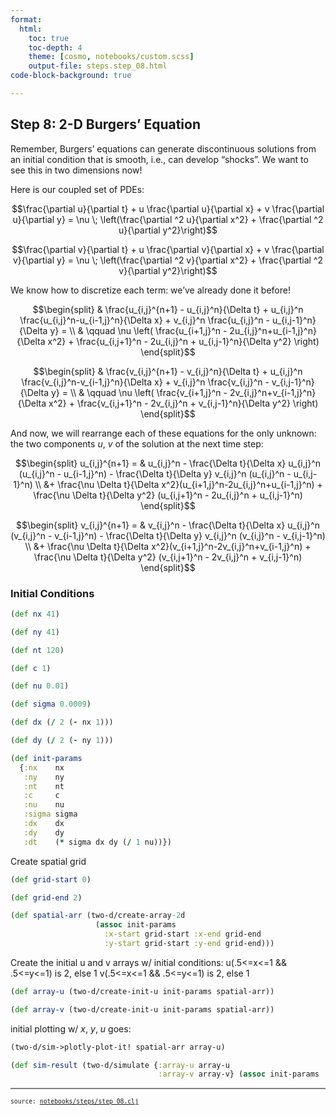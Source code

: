 ```yaml
---
format:
  html:
    toc: true
    toc-depth: 4
    theme: [cosmo, notebooks/custom.scss]
    output-file: steps.step_08.html
code-block-background: true

---
```

<style></style><style>.printedClojure .sourceCode {
  background-color: transparent;
  border-style: none;
}
</style><style>.clay-limit-image-width .clay-image {max-width: 100%}
.clay-side-by-side .sourceCode {margin: 0}
.clay-side-by-side {margin: 1em 0}
</style>
<script src="steps.step_08_files/md-default0.js" type="text/javascript"></script><script src="steps.step_08_files/md-default1.js" type="text/javascript"></script><script src="steps.step_08_files/katex2.js" type="text/javascript"></script><script src="steps.step_08_files/plotly3.js" type="text/javascript"></script><link href="https://cdn.jsdelivr.net/npm/katex@0.16.10/dist/katex.min.css" rel="stylesheet" type="text/css" />

## Step 8: 2-D Burgers' Equation

Remember, Burgers' equations can generate discontinuous solutions from an initial condition
that is smooth, i.e., can develop "shocks". We want to see this in two dimensions now!

Here is our coupled set of PDEs:


$$\frac{\partial u}{\partial t} + u \frac{\partial u}{\partial x} + v \frac{\partial u}{\partial y} = \nu \; \left(\frac{\partial ^2 u}{\partial x^2} + \frac{\partial ^2 u}{\partial y^2}\right)$$



$$\frac{\partial v}{\partial t} + u \frac{\partial v}{\partial x} + v \frac{\partial v}{\partial y} = \nu \; \left(\frac{\partial ^2 v}{\partial x^2} + \frac{\partial ^2 v}{\partial y^2}\right)$$


We know how to discretize each term: we've already done it before!


$$\begin{split}
& \frac{u_{i,j}^{n+1} - u_{i,j}^n}{\Delta t} + u_{i,j}^n \frac{u_{i,j}^n-u_{i-1,j}^n}{\Delta x} + v_{i,j}^n \frac{u_{i,j}^n - u_{i,j-1}^n}{\Delta y} = \\
& \qquad \nu \left( \frac{u_{i+1,j}^n - 2u_{i,j}^n+u_{i-1,j}^n}{\Delta x^2} + \frac{u_{i,j+1}^n - 2u_{i,j}^n + u_{i,j-1}^n}{\Delta y^2} \right)
\end{split}$$



$$\begin{split}
& \frac{v_{i,j}^{n+1} - v_{i,j}^n}{\Delta t} + u_{i,j}^n \frac{v_{i,j}^n-v_{i-1,j}^n}{\Delta x} + v_{i,j}^n \frac{v_{i,j}^n - v_{i,j-1}^n}{\Delta y} = \\
& \qquad \nu \left( \frac{v_{i+1,j}^n - 2v_{i,j}^n+v_{i-1,j}^n}{\Delta x^2} + \frac{v_{i,j+1}^n - 2v_{i,j}^n + v_{i,j-1}^n}{\Delta y^2} \right)
\end{split}$$


And now, we will rearrange each of these equations for the only unknown:
the two components $u$, $v$ of the solution at the next time step:


$$\begin{split}
u_{i,j}^{n+1} = & u_{i,j}^n - \frac{\Delta t}{\Delta x} u_{i,j}^n (u_{i,j}^n - u_{i-1,j}^n)  - \frac{\Delta t}{\Delta y} v_{i,j}^n (u_{i,j}^n - u_{i,j-1}^n) \\
&+ \frac{\nu \Delta t}{\Delta x^2}(u_{i+1,j}^n-2u_{i,j}^n+u_{i-1,j}^n) + \frac{\nu \Delta t}{\Delta y^2} (u_{i,j+1}^n - 2u_{i,j}^n + u_{i,j-1}^n)
\end{split}$$



$$\begin{split}
v_{i,j}^{n+1} = & v_{i,j}^n - \frac{\Delta t}{\Delta x} u_{i,j}^n (v_{i,j}^n - v_{i-1,j}^n) - \frac{\Delta t}{\Delta y} v_{i,j}^n (v_{i,j}^n - v_{i,j-1}^n) \\
&+ \frac{\nu \Delta t}{\Delta x^2}(v_{i+1,j}^n-2v_{i,j}^n+v_{i-1,j}^n) + \frac{\nu \Delta t}{\Delta y^2} (v_{i,j+1}^n - 2v_{i,j}^n + v_{i,j-1}^n)
\end{split}$$



### Initial Conditions



::: {.sourceClojure}
```clojure
(def nx 41)
```
:::



::: {.sourceClojure}
```clojure
(def ny 41)
```
:::



::: {.sourceClojure}
```clojure
(def nt 120)
```
:::



::: {.sourceClojure}
```clojure
(def c 1)
```
:::



::: {.sourceClojure}
```clojure
(def nu 0.01)
```
:::



::: {.sourceClojure}
```clojure
(def sigma 0.0009)
```
:::



::: {.sourceClojure}
```clojure
(def dx (/ 2 (- nx 1)))
```
:::



::: {.sourceClojure}
```clojure
(def dy (/ 2 (- ny 1)))
```
:::



::: {.sourceClojure}
```clojure
(def init-params
  {:nx    nx
   :ny    ny
   :nt    nt
   :c     c
   :nu    nu
   :sigma sigma
   :dx    dx
   :dy    dy
   :dt    (* sigma dx dy (/ 1 nu))})
```
:::



Create spatial grid


::: {.sourceClojure}
```clojure
(def grid-start 0)
```
:::



::: {.sourceClojure}
```clojure
(def grid-end 2)
```
:::



::: {.sourceClojure}
```clojure
(def spatial-arr (two-d/create-array-2d
                   (assoc init-params
                     :x-start grid-start :x-end grid-end
                     :y-start grid-start :y-end grid-end)))
```
:::



Create the initial u and v arrays w/ initial conditions:
u(.5<=x<=1 && .5<=y<=1) is 2, else 1
v(.5<=x<=1 && .5<=y<=1) is 2, else 1



::: {.sourceClojure}
```clojure
(def array-u (two-d/create-init-u init-params spatial-arr))
```
:::



::: {.sourceClojure}
```clojure
(def array-v (two-d/create-init-u init-params spatial-arr))
```
:::



initial plotting w/ $x$, $y$, $u$ goes:



::: {.sourceClojure}
```clojure
(two-d/sim->plotly-plot-it! spatial-arr array-u)
```
:::



```{=html}
<div style="height:auto;width:100%;"><script>Plotly.newPlot(document.currentScript.parentElement,
               [{"x":[0.0,0.05,0.1,0.15,0.2,0.25,0.3,0.35,0.4,0.45,0.5,0.55,0.6,0.65,0.7,0.75,0.8,0.85,0.9,0.95,1.0,1.05,1.1,1.15,1.2,1.25,1.3,1.35,1.4,1.45,1.5,1.55,1.6,1.65,1.7,1.75,1.8,1.85,1.9,1.95,2.0,0.0,0.05,0.1,0.15,0.2,0.25,0.3,0.35,0.4,0.45,0.5,0.55,0.6,0.65,0.7,0.75,0.8,0.85,0.9,0.95,1.0,1.05,1.1,1.15,1.2,1.25,1.3,1.35,1.4,1.45,1.5,1.55,1.6,1.65,1.7,1.75,1.8,1.85,1.9,1.95,2.0,0.0,0.05,0.1,0.15,0.2,0.25,0.3,0.35,0.4,0.45,0.5,0.55,0.6,0.65,0.7,0.75,0.8,0.85,0.9,0.95,1.0,1.05,1.1,1.15,1.2,1.25,1.3,1.35,1.4,1.45,1.5,1.55,1.6,1.65,1.7,1.75,1.8,1.85,1.9,1.95,2.0,0.0,0.05,0.1,0.15,0.2,0.25,0.3,0.35,0.4,0.45,0.5,0.55,0.6,0.65,0.7,0.75,0.8,0.85,0.9,0.95,1.0,1.05,1.1,1.15,1.2,1.25,1.3,1.35,1.4,1.45,1.5,1.55,1.6,1.65,1.7,1.75,1.8,1.85,1.9,1.95,2.0,0.0,0.05,0.1,0.15,0.2,0.25,0.3,0.35,0.4,0.45,0.5,0.55,0.6,0.65,0.7,0.75,0.8,0.85,0.9,0.95,1.0,1.05,1.1,1.15,1.2,1.25,1.3,1.35,1.4,1.45,1.5,1.55,1.6,1.65,1.7,1.75,1.8,1.85,1.9,1.95,2.0,0.0,0.05,0.1,0.15,0.2,0.25,0.3,0.35,0.4,0.45,0.5,0.55,0.6,0.65,0.7,0.75,0.8,0.85,0.9,0.95,1.0,1.05,1.1,1.15,1.2,1.25,1.3,1.35,1.4,1.45,1.5,1.55,1.6,1.65,1.7,1.75,1.8,1.85,1.9,1.95,2.0,0.0,0.05,0.1,0.15,0.2,0.25,0.3,0.35,0.4,0.45,0.5,0.55,0.6,0.65,0.7,0.75,0.8,0.85,0.9,0.95,1.0,1.05,1.1,1.15,1.2,1.25,1.3,1.35,1.4,1.45,1.5,1.55,1.6,1.65,1.7,1.75,1.8,1.85,1.9,1.95,2.0,0.0,0.05,0.1,0.15,0.2,0.25,0.3,0.35,0.4,0.45,0.5,0.55,0.6,0.65,0.7,0.75,0.8,0.85,0.9,0.95,1.0,1.05,1.1,1.15,1.2,1.25,1.3,1.35,1.4,1.45,1.5,1.55,1.6,1.65,1.7,1.75,1.8,1.85,1.9,1.95,2.0,0.0,0.05,0.1,0.15,0.2,0.25,0.3,0.35,0.4,0.45,0.5,0.55,0.6,0.65,0.7,0.75,0.8,0.85,0.9,0.95,1.0,1.05,1.1,1.15,1.2,1.25,1.3,1.35,1.4,1.45,1.5,1.55,1.6,1.65,1.7,1.75,1.8,1.85,1.9,1.95,2.0,0.0,0.05,0.1,0.15,0.2,0.25,0.3,0.35,0.4,0.45,0.5,0.55,0.6,0.65,0.7,0.75,0.8,0.85,0.9,0.95,1.0,1.05,1.1,1.15,1.2,1.25,1.3,1.35,1.4,1.45,1.5,1.55,1.6,1.65,1.7,1.75,1.8,1.85,1.9,1.95,2.0,0.0,0.05,0.1,0.15,0.2,0.25,0.3,0.35,0.4,0.45,0.5,0.55,0.6,0.65,0.7,0.75,0.8,0.85,0.9,0.95,1.0,1.05,1.1,1.15,1.2,1.25,1.3,1.35,1.4,1.45,1.5,1.55,1.6,1.65,1.7,1.75,1.8,1.85,1.9,1.95,2.0,0.0,0.05,0.1,0.15,0.2,0.25,0.3,0.35,0.4,0.45,0.5,0.55,0.6,0.65,0.7,0.75,0.8,0.85,0.9,0.95,1.0,1.05,1.1,1.15,1.2,1.25,1.3,1.35,1.4,1.45,1.5,1.55,1.6,1.65,1.7,1.75,1.8,1.85,1.9,1.95,2.0,0.0,0.05,0.1,0.15,0.2,0.25,0.3,0.35,0.4,0.45,0.5,0.55,0.6,0.65,0.7,0.75,0.8,0.85,0.9,0.95,1.0,1.05,1.1,1.15,1.2,1.25,1.3,1.35,1.4,1.45,1.5,1.55,1.6,1.65,1.7,1.75,1.8,1.85,1.9,1.95,2.0,0.0,0.05,0.1,0.15,0.2,0.25,0.3,0.35,0.4,0.45,0.5,0.55,0.6,0.65,0.7,0.75,0.8,0.85,0.9,0.95,1.0,1.05,1.1,1.15,1.2,1.25,1.3,1.35,1.4,1.45,1.5,1.55,1.6,1.65,1.7,1.75,1.8,1.85,1.9,1.95,2.0,0.0,0.05,0.1,0.15,0.2,0.25,0.3,0.35,0.4,0.45,0.5,0.55,0.6,0.65,0.7,0.75,0.8,0.85,0.9,0.95,1.0,1.05,1.1,1.15,1.2,1.25,1.3,1.35,1.4,1.45,1.5,1.55,1.6,1.65,1.7,1.75,1.8,1.85,1.9,1.95,2.0,0.0,0.05,0.1,0.15,0.2,0.25,0.3,0.35,0.4,0.45,0.5,0.55,0.6,0.65,0.7,0.75,0.8,0.85,0.9,0.95,1.0,1.05,1.1,1.15,1.2,1.25,1.3,1.35,1.4,1.45,1.5,1.55,1.6,1.65,1.7,1.75,1.8,1.85,1.9,1.95,2.0,0.0,0.05,0.1,0.15,0.2,0.25,0.3,0.35,0.4,0.45,0.5,0.55,0.6,0.65,0.7,0.75,0.8,0.85,0.9,0.95,1.0,1.05,1.1,1.15,1.2,1.25,1.3,1.35,1.4,1.45,1.5,1.55,1.6,1.65,1.7,1.75,1.8,1.85,1.9,1.95,2.0,0.0,0.05,0.1,0.15,0.2,0.25,0.3,0.35,0.4,0.45,0.5,0.55,0.6,0.65,0.7,0.75,0.8,0.85,0.9,0.95,1.0,1.05,1.1,1.15,1.2,1.25,1.3,1.35,1.4,1.45,1.5,1.55,1.6,1.65,1.7,1.75,1.8,1.85,1.9,1.95,2.0,0.0,0.05,0.1,0.15,0.2,0.25,0.3,0.35,0.4,0.45,0.5,0.55,0.6,0.65,0.7,0.75,0.8,0.85,0.9,0.95,1.0,1.05,1.1,1.15,1.2,1.25,1.3,1.35,1.4,1.45,1.5,1.55,1.6,1.65,1.7,1.75,1.8,1.85,1.9,1.95,2.0,0.0,0.05,0.1,0.15,0.2,0.25,0.3,0.35,0.4,0.45,0.5,0.55,0.6,0.65,0.7,0.75,0.8,0.85,0.9,0.95,1.0,1.05,1.1,1.15,1.2,1.25,1.3,1.35,1.4,1.45,1.5,1.55,1.6,1.65,1.7,1.75,1.8,1.85,1.9,1.95,2.0,0.0,0.05,0.1,0.15,0.2,0.25,0.3,0.35,0.4,0.45,0.5,0.55,0.6,0.65,0.7,0.75,0.8,0.85,0.9,0.95,1.0,1.05,1.1,1.15,1.2,1.25,1.3,1.35,1.4,1.45,1.5,1.55,1.6,1.65,1.7,1.75,1.8,1.85,1.9,1.95,2.0,0.0,0.05,0.1,0.15,0.2,0.25,0.3,0.35,0.4,0.45,0.5,0.55,0.6,0.65,0.7,0.75,0.8,0.85,0.9,0.95,1.0,1.05,1.1,1.15,1.2,1.25,1.3,1.35,1.4,1.45,1.5,1.55,1.6,1.65,1.7,1.75,1.8,1.85,1.9,1.95,2.0,0.0,0.05,0.1,0.15,0.2,0.25,0.3,0.35,0.4,0.45,0.5,0.55,0.6,0.65,0.7,0.75,0.8,0.85,0.9,0.95,1.0,1.05,1.1,1.15,1.2,1.25,1.3,1.35,1.4,1.45,1.5,1.55,1.6,1.65,1.7,1.75,1.8,1.85,1.9,1.95,2.0,0.0,0.05,0.1,0.15,0.2,0.25,0.3,0.35,0.4,0.45,0.5,0.55,0.6,0.65,0.7,0.75,0.8,0.85,0.9,0.95,1.0,1.05,1.1,1.15,1.2,1.25,1.3,1.35,1.4,1.45,1.5,1.55,1.6,1.65,1.7,1.75,1.8,1.85,1.9,1.95,2.0,0.0,0.05,0.1,0.15,0.2,0.25,0.3,0.35,0.4,0.45,0.5,0.55,0.6,0.65,0.7,0.75,0.8,0.85,0.9,0.95,1.0,1.05,1.1,1.15,1.2,1.25,1.3,1.35,1.4,1.45,1.5,1.55,1.6,1.65,1.7,1.75,1.8,1.85,1.9,1.95,2.0,0.0,0.05,0.1,0.15,0.2,0.25,0.3,0.35,0.4,0.45,0.5,0.55,0.6,0.65,0.7,0.75,0.8,0.85,0.9,0.95,1.0,1.05,1.1,1.15,1.2,1.25,1.3,1.35,1.4,1.45,1.5,1.55,1.6,1.65,1.7,1.75,1.8,1.85,1.9,1.95,2.0,0.0,0.05,0.1,0.15,0.2,0.25,0.3,0.35,0.4,0.45,0.5,0.55,0.6,0.65,0.7,0.75,0.8,0.85,0.9,0.95,1.0,1.05,1.1,1.15,1.2,1.25,1.3,1.35,1.4,1.45,1.5,1.55,1.6,1.65,1.7,1.75,1.8,1.85,1.9,1.95,2.0,0.0,0.05,0.1,0.15,0.2,0.25,0.3,0.35,0.4,0.45,0.5,0.55,0.6,0.65,0.7,0.75,0.8,0.85,0.9,0.95,1.0,1.05,1.1,1.15,1.2,1.25,1.3,1.35,1.4,1.45,1.5,1.55,1.6,1.65,1.7,1.75,1.8,1.85,1.9,1.95,2.0,0.0,0.05,0.1,0.15,0.2,0.25,0.3,0.35,0.4,0.45,0.5,0.55,0.6,0.65,0.7,0.75,0.8,0.85,0.9,0.95,1.0,1.05,1.1,1.15,1.2,1.25,1.3,1.35,1.4,1.45,1.5,1.55,1.6,1.65,1.7,1.75,1.8,1.85,1.9,1.95,2.0,0.0,0.05,0.1,0.15,0.2,0.25,0.3,0.35,0.4,0.45,0.5,0.55,0.6,0.65,0.7,0.75,0.8,0.85,0.9,0.95,1.0,1.05,1.1,1.15,1.2,1.25,1.3,1.35,1.4,1.45,1.5,1.55,1.6,1.65,1.7,1.75,1.8,1.85,1.9,1.95,2.0,0.0,0.05,0.1,0.15,0.2,0.25,0.3,0.35,0.4,0.45,0.5,0.55,0.6,0.65,0.7,0.75,0.8,0.85,0.9,0.95,1.0,1.05,1.1,1.15,1.2,1.25,1.3,1.35,1.4,1.45,1.5,1.55,1.6,1.65,1.7,1.75,1.8,1.85,1.9,1.95,2.0,0.0,0.05,0.1,0.15,0.2,0.25,0.3,0.35,0.4,0.45,0.5,0.55,0.6,0.65,0.7,0.75,0.8,0.85,0.9,0.95,1.0,1.05,1.1,1.15,1.2,1.25,1.3,1.35,1.4,1.45,1.5,1.55,1.6,1.65,1.7,1.75,1.8,1.85,1.9,1.95,2.0,0.0,0.05,0.1,0.15,0.2,0.25,0.3,0.35,0.4,0.45,0.5,0.55,0.6,0.65,0.7,0.75,0.8,0.85,0.9,0.95,1.0,1.05,1.1,1.15,1.2,1.25,1.3,1.35,1.4,1.45,1.5,1.55,1.6,1.65,1.7,1.75,1.8,1.85,1.9,1.95,2.0,0.0,0.05,0.1,0.15,0.2,0.25,0.3,0.35,0.4,0.45,0.5,0.55,0.6,0.65,0.7,0.75,0.8,0.85,0.9,0.95,1.0,1.05,1.1,1.15,1.2,1.25,1.3,1.35,1.4,1.45,1.5,1.55,1.6,1.65,1.7,1.75,1.8,1.85,1.9,1.95,2.0,0.0,0.05,0.1,0.15,0.2,0.25,0.3,0.35,0.4,0.45,0.5,0.55,0.6,0.65,0.7,0.75,0.8,0.85,0.9,0.95,1.0,1.05,1.1,1.15,1.2,1.25,1.3,1.35,1.4,1.45,1.5,1.55,1.6,1.65,1.7,1.75,1.8,1.85,1.9,1.95,2.0,0.0,0.05,0.1,0.15,0.2,0.25,0.3,0.35,0.4,0.45,0.5,0.55,0.6,0.65,0.7,0.75,0.8,0.85,0.9,0.95,1.0,1.05,1.1,1.15,1.2,1.25,1.3,1.35,1.4,1.45,1.5,1.55,1.6,1.65,1.7,1.75,1.8,1.85,1.9,1.95,2.0,0.0,0.05,0.1,0.15,0.2,0.25,0.3,0.35,0.4,0.45,0.5,0.55,0.6,0.65,0.7,0.75,0.8,0.85,0.9,0.95,1.0,1.05,1.1,1.15,1.2,1.25,1.3,1.35,1.4,1.45,1.5,1.55,1.6,1.65,1.7,1.75,1.8,1.85,1.9,1.95,2.0,0.0,0.05,0.1,0.15,0.2,0.25,0.3,0.35,0.4,0.45,0.5,0.55,0.6,0.65,0.7,0.75,0.8,0.85,0.9,0.95,1.0,1.05,1.1,1.15,1.2,1.25,1.3,1.35,1.4,1.45,1.5,1.55,1.6,1.65,1.7,1.75,1.8,1.85,1.9,1.95,2.0,0.0,0.05,0.1,0.15,0.2,0.25,0.3,0.35,0.4,0.45,0.5,0.55,0.6,0.65,0.7,0.75,0.8,0.85,0.9,0.95,1.0,1.05,1.1,1.15,1.2,1.25,1.3,1.35,1.4,1.45,1.5,1.55,1.6,1.65,1.7,1.75,1.8,1.85,1.9,1.95,2.0,0.0,0.05,0.1,0.15,0.2,0.25,0.3,0.35,0.4,0.45,0.5,0.55,0.6,0.65,0.7,0.75,0.8,0.85,0.9,0.95,1.0,1.05,1.1,1.15,1.2,1.25,1.3,1.35,1.4,1.45,1.5,1.55,1.6,1.65,1.7,1.75,1.8,1.85,1.9,1.95,2.0,0.0,0.05,0.1,0.15,0.2,0.25,0.3,0.35,0.4,0.45,0.5,0.55,0.6,0.65,0.7,0.75,0.8,0.85,0.9,0.95,1.0,1.05,1.1,1.15,1.2,1.25,1.3,1.35,1.4,1.45,1.5,1.55,1.6,1.65,1.7,1.75,1.8,1.85,1.9,1.95,2.0],"y":[0.0,0.0,0.0,0.0,0.0,0.0,0.0,0.0,0.0,0.0,0.0,0.0,0.0,0.0,0.0,0.0,0.0,0.0,0.0,0.0,0.0,0.0,0.0,0.0,0.0,0.0,0.0,0.0,0.0,0.0,0.0,0.0,0.0,0.0,0.0,0.0,0.0,0.0,0.0,0.0,0.0,0.05,0.05,0.05,0.05,0.05,0.05,0.05,0.05,0.05,0.05,0.05,0.05,0.05,0.05,0.05,0.05,0.05,0.05,0.05,0.05,0.05,0.05,0.05,0.05,0.05,0.05,0.05,0.05,0.05,0.05,0.05,0.05,0.05,0.05,0.05,0.05,0.05,0.05,0.05,0.05,0.05,0.1,0.1,0.1,0.1,0.1,0.1,0.1,0.1,0.1,0.1,0.1,0.1,0.1,0.1,0.1,0.1,0.1,0.1,0.1,0.1,0.1,0.1,0.1,0.1,0.1,0.1,0.1,0.1,0.1,0.1,0.1,0.1,0.1,0.1,0.1,0.1,0.1,0.1,0.1,0.1,0.1,0.15,0.15,0.15,0.15,0.15,0.15,0.15,0.15,0.15,0.15,0.15,0.15,0.15,0.15,0.15,0.15,0.15,0.15,0.15,0.15,0.15,0.15,0.15,0.15,0.15,0.15,0.15,0.15,0.15,0.15,0.15,0.15,0.15,0.15,0.15,0.15,0.15,0.15,0.15,0.15,0.15,0.2,0.2,0.2,0.2,0.2,0.2,0.2,0.2,0.2,0.2,0.2,0.2,0.2,0.2,0.2,0.2,0.2,0.2,0.2,0.2,0.2,0.2,0.2,0.2,0.2,0.2,0.2,0.2,0.2,0.2,0.2,0.2,0.2,0.2,0.2,0.2,0.2,0.2,0.2,0.2,0.2,0.25,0.25,0.25,0.25,0.25,0.25,0.25,0.25,0.25,0.25,0.25,0.25,0.25,0.25,0.25,0.25,0.25,0.25,0.25,0.25,0.25,0.25,0.25,0.25,0.25,0.25,0.25,0.25,0.25,0.25,0.25,0.25,0.25,0.25,0.25,0.25,0.25,0.25,0.25,0.25,0.25,0.3,0.3,0.3,0.3,0.3,0.3,0.3,0.3,0.3,0.3,0.3,0.3,0.3,0.3,0.3,0.3,0.3,0.3,0.3,0.3,0.3,0.3,0.3,0.3,0.3,0.3,0.3,0.3,0.3,0.3,0.3,0.3,0.3,0.3,0.3,0.3,0.3,0.3,0.3,0.3,0.3,0.35,0.35,0.35,0.35,0.35,0.35,0.35,0.35,0.35,0.35,0.35,0.35,0.35,0.35,0.35,0.35,0.35,0.35,0.35,0.35,0.35,0.35,0.35,0.35,0.35,0.35,0.35,0.35,0.35,0.35,0.35,0.35,0.35,0.35,0.35,0.35,0.35,0.35,0.35,0.35,0.35,0.4,0.4,0.4,0.4,0.4,0.4,0.4,0.4,0.4,0.4,0.4,0.4,0.4,0.4,0.4,0.4,0.4,0.4,0.4,0.4,0.4,0.4,0.4,0.4,0.4,0.4,0.4,0.4,0.4,0.4,0.4,0.4,0.4,0.4,0.4,0.4,0.4,0.4,0.4,0.4,0.4,0.45,0.45,0.45,0.45,0.45,0.45,0.45,0.45,0.45,0.45,0.45,0.45,0.45,0.45,0.45,0.45,0.45,0.45,0.45,0.45,0.45,0.45,0.45,0.45,0.45,0.45,0.45,0.45,0.45,0.45,0.45,0.45,0.45,0.45,0.45,0.45,0.45,0.45,0.45,0.45,0.45,0.5,0.5,0.5,0.5,0.5,0.5,0.5,0.5,0.5,0.5,0.5,0.5,0.5,0.5,0.5,0.5,0.5,0.5,0.5,0.5,0.5,0.5,0.5,0.5,0.5,0.5,0.5,0.5,0.5,0.5,0.5,0.5,0.5,0.5,0.5,0.5,0.5,0.5,0.5,0.5,0.5,0.55,0.55,0.55,0.55,0.55,0.55,0.55,0.55,0.55,0.55,0.55,0.55,0.55,0.55,0.55,0.55,0.55,0.55,0.55,0.55,0.55,0.55,0.55,0.55,0.55,0.55,0.55,0.55,0.55,0.55,0.55,0.55,0.55,0.55,0.55,0.55,0.55,0.55,0.55,0.55,0.55,0.6,0.6,0.6,0.6,0.6,0.6,0.6,0.6,0.6,0.6,0.6,0.6,0.6,0.6,0.6,0.6,0.6,0.6,0.6,0.6,0.6,0.6,0.6,0.6,0.6,0.6,0.6,0.6,0.6,0.6,0.6,0.6,0.6,0.6,0.6,0.6,0.6,0.6,0.6,0.6,0.6,0.65,0.65,0.65,0.65,0.65,0.65,0.65,0.65,0.65,0.65,0.65,0.65,0.65,0.65,0.65,0.65,0.65,0.65,0.65,0.65,0.65,0.65,0.65,0.65,0.65,0.65,0.65,0.65,0.65,0.65,0.65,0.65,0.65,0.65,0.65,0.65,0.65,0.65,0.65,0.65,0.65,0.7,0.7,0.7,0.7,0.7,0.7,0.7,0.7,0.7,0.7,0.7,0.7,0.7,0.7,0.7,0.7,0.7,0.7,0.7,0.7,0.7,0.7,0.7,0.7,0.7,0.7,0.7,0.7,0.7,0.7,0.7,0.7,0.7,0.7,0.7,0.7,0.7,0.7,0.7,0.7,0.7,0.75,0.75,0.75,0.75,0.75,0.75,0.75,0.75,0.75,0.75,0.75,0.75,0.75,0.75,0.75,0.75,0.75,0.75,0.75,0.75,0.75,0.75,0.75,0.75,0.75,0.75,0.75,0.75,0.75,0.75,0.75,0.75,0.75,0.75,0.75,0.75,0.75,0.75,0.75,0.75,0.75,0.8,0.8,0.8,0.8,0.8,0.8,0.8,0.8,0.8,0.8,0.8,0.8,0.8,0.8,0.8,0.8,0.8,0.8,0.8,0.8,0.8,0.8,0.8,0.8,0.8,0.8,0.8,0.8,0.8,0.8,0.8,0.8,0.8,0.8,0.8,0.8,0.8,0.8,0.8,0.8,0.8,0.85,0.85,0.85,0.85,0.85,0.85,0.85,0.85,0.85,0.85,0.85,0.85,0.85,0.85,0.85,0.85,0.85,0.85,0.85,0.85,0.85,0.85,0.85,0.85,0.85,0.85,0.85,0.85,0.85,0.85,0.85,0.85,0.85,0.85,0.85,0.85,0.85,0.85,0.85,0.85,0.85,0.9,0.9,0.9,0.9,0.9,0.9,0.9,0.9,0.9,0.9,0.9,0.9,0.9,0.9,0.9,0.9,0.9,0.9,0.9,0.9,0.9,0.9,0.9,0.9,0.9,0.9,0.9,0.9,0.9,0.9,0.9,0.9,0.9,0.9,0.9,0.9,0.9,0.9,0.9,0.9,0.9,0.95,0.95,0.95,0.95,0.95,0.95,0.95,0.95,0.95,0.95,0.95,0.95,0.95,0.95,0.95,0.95,0.95,0.95,0.95,0.95,0.95,0.95,0.95,0.95,0.95,0.95,0.95,0.95,0.95,0.95,0.95,0.95,0.95,0.95,0.95,0.95,0.95,0.95,0.95,0.95,0.95,1.0,1.0,1.0,1.0,1.0,1.0,1.0,1.0,1.0,1.0,1.0,1.0,1.0,1.0,1.0,1.0,1.0,1.0,1.0,1.0,1.0,1.0,1.0,1.0,1.0,1.0,1.0,1.0,1.0,1.0,1.0,1.0,1.0,1.0,1.0,1.0,1.0,1.0,1.0,1.0,1.0,1.05,1.05,1.05,1.05,1.05,1.05,1.05,1.05,1.05,1.05,1.05,1.05,1.05,1.05,1.05,1.05,1.05,1.05,1.05,1.05,1.05,1.05,1.05,1.05,1.05,1.05,1.05,1.05,1.05,1.05,1.05,1.05,1.05,1.05,1.05,1.05,1.05,1.05,1.05,1.05,1.05,1.1,1.1,1.1,1.1,1.1,1.1,1.1,1.1,1.1,1.1,1.1,1.1,1.1,1.1,1.1,1.1,1.1,1.1,1.1,1.1,1.1,1.1,1.1,1.1,1.1,1.1,1.1,1.1,1.1,1.1,1.1,1.1,1.1,1.1,1.1,1.1,1.1,1.1,1.1,1.1,1.1,1.15,1.15,1.15,1.15,1.15,1.15,1.15,1.15,1.15,1.15,1.15,1.15,1.15,1.15,1.15,1.15,1.15,1.15,1.15,1.15,1.15,1.15,1.15,1.15,1.15,1.15,1.15,1.15,1.15,1.15,1.15,1.15,1.15,1.15,1.15,1.15,1.15,1.15,1.15,1.15,1.15,1.2,1.2,1.2,1.2,1.2,1.2,1.2,1.2,1.2,1.2,1.2,1.2,1.2,1.2,1.2,1.2,1.2,1.2,1.2,1.2,1.2,1.2,1.2,1.2,1.2,1.2,1.2,1.2,1.2,1.2,1.2,1.2,1.2,1.2,1.2,1.2,1.2,1.2,1.2,1.2,1.2,1.25,1.25,1.25,1.25,1.25,1.25,1.25,1.25,1.25,1.25,1.25,1.25,1.25,1.25,1.25,1.25,1.25,1.25,1.25,1.25,1.25,1.25,1.25,1.25,1.25,1.25,1.25,1.25,1.25,1.25,1.25,1.25,1.25,1.25,1.25,1.25,1.25,1.25,1.25,1.25,1.25,1.3,1.3,1.3,1.3,1.3,1.3,1.3,1.3,1.3,1.3,1.3,1.3,1.3,1.3,1.3,1.3,1.3,1.3,1.3,1.3,1.3,1.3,1.3,1.3,1.3,1.3,1.3,1.3,1.3,1.3,1.3,1.3,1.3,1.3,1.3,1.3,1.3,1.3,1.3,1.3,1.3,1.35,1.35,1.35,1.35,1.35,1.35,1.35,1.35,1.35,1.35,1.35,1.35,1.35,1.35,1.35,1.35,1.35,1.35,1.35,1.35,1.35,1.35,1.35,1.35,1.35,1.35,1.35,1.35,1.35,1.35,1.35,1.35,1.35,1.35,1.35,1.35,1.35,1.35,1.35,1.35,1.35,1.4,1.4,1.4,1.4,1.4,1.4,1.4,1.4,1.4,1.4,1.4,1.4,1.4,1.4,1.4,1.4,1.4,1.4,1.4,1.4,1.4,1.4,1.4,1.4,1.4,1.4,1.4,1.4,1.4,1.4,1.4,1.4,1.4,1.4,1.4,1.4,1.4,1.4,1.4,1.4,1.4,1.45,1.45,1.45,1.45,1.45,1.45,1.45,1.45,1.45,1.45,1.45,1.45,1.45,1.45,1.45,1.45,1.45,1.45,1.45,1.45,1.45,1.45,1.45,1.45,1.45,1.45,1.45,1.45,1.45,1.45,1.45,1.45,1.45,1.45,1.45,1.45,1.45,1.45,1.45,1.45,1.45,1.5,1.5,1.5,1.5,1.5,1.5,1.5,1.5,1.5,1.5,1.5,1.5,1.5,1.5,1.5,1.5,1.5,1.5,1.5,1.5,1.5,1.5,1.5,1.5,1.5,1.5,1.5,1.5,1.5,1.5,1.5,1.5,1.5,1.5,1.5,1.5,1.5,1.5,1.5,1.5,1.5,1.55,1.55,1.55,1.55,1.55,1.55,1.55,1.55,1.55,1.55,1.55,1.55,1.55,1.55,1.55,1.55,1.55,1.55,1.55,1.55,1.55,1.55,1.55,1.55,1.55,1.55,1.55,1.55,1.55,1.55,1.55,1.55,1.55,1.55,1.55,1.55,1.55,1.55,1.55,1.55,1.55,1.6,1.6,1.6,1.6,1.6,1.6,1.6,1.6,1.6,1.6,1.6,1.6,1.6,1.6,1.6,1.6,1.6,1.6,1.6,1.6,1.6,1.6,1.6,1.6,1.6,1.6,1.6,1.6,1.6,1.6,1.6,1.6,1.6,1.6,1.6,1.6,1.6,1.6,1.6,1.6,1.6,1.65,1.65,1.65,1.65,1.65,1.65,1.65,1.65,1.65,1.65,1.65,1.65,1.65,1.65,1.65,1.65,1.65,1.65,1.65,1.65,1.65,1.65,1.65,1.65,1.65,1.65,1.65,1.65,1.65,1.65,1.65,1.65,1.65,1.65,1.65,1.65,1.65,1.65,1.65,1.65,1.65,1.7,1.7,1.7,1.7,1.7,1.7,1.7,1.7,1.7,1.7,1.7,1.7,1.7,1.7,1.7,1.7,1.7,1.7,1.7,1.7,1.7,1.7,1.7,1.7,1.7,1.7,1.7,1.7,1.7,1.7,1.7,1.7,1.7,1.7,1.7,1.7,1.7,1.7,1.7,1.7,1.7,1.75,1.75,1.75,1.75,1.75,1.75,1.75,1.75,1.75,1.75,1.75,1.75,1.75,1.75,1.75,1.75,1.75,1.75,1.75,1.75,1.75,1.75,1.75,1.75,1.75,1.75,1.75,1.75,1.75,1.75,1.75,1.75,1.75,1.75,1.75,1.75,1.75,1.75,1.75,1.75,1.75,1.8,1.8,1.8,1.8,1.8,1.8,1.8,1.8,1.8,1.8,1.8,1.8,1.8,1.8,1.8,1.8,1.8,1.8,1.8,1.8,1.8,1.8,1.8,1.8,1.8,1.8,1.8,1.8,1.8,1.8,1.8,1.8,1.8,1.8,1.8,1.8,1.8,1.8,1.8,1.8,1.8,1.85,1.85,1.85,1.85,1.85,1.85,1.85,1.85,1.85,1.85,1.85,1.85,1.85,1.85,1.85,1.85,1.85,1.85,1.85,1.85,1.85,1.85,1.85,1.85,1.85,1.85,1.85,1.85,1.85,1.85,1.85,1.85,1.85,1.85,1.85,1.85,1.85,1.85,1.85,1.85,1.85,1.9,1.9,1.9,1.9,1.9,1.9,1.9,1.9,1.9,1.9,1.9,1.9,1.9,1.9,1.9,1.9,1.9,1.9,1.9,1.9,1.9,1.9,1.9,1.9,1.9,1.9,1.9,1.9,1.9,1.9,1.9,1.9,1.9,1.9,1.9,1.9,1.9,1.9,1.9,1.9,1.9,1.95,1.95,1.95,1.95,1.95,1.95,1.95,1.95,1.95,1.95,1.95,1.95,1.95,1.95,1.95,1.95,1.95,1.95,1.95,1.95,1.95,1.95,1.95,1.95,1.95,1.95,1.95,1.95,1.95,1.95,1.95,1.95,1.95,1.95,1.95,1.95,1.95,1.95,1.95,1.95,1.95,2.0,2.0,2.0,2.0,2.0,2.0,2.0,2.0,2.0,2.0,2.0,2.0,2.0,2.0,2.0,2.0,2.0,2.0,2.0,2.0,2.0,2.0,2.0,2.0,2.0,2.0,2.0,2.0,2.0,2.0,2.0,2.0,2.0,2.0,2.0,2.0,2.0,2.0,2.0,2.0,2.0],"z":[1.0,1.0,1.0,1.0,1.0,1.0,1.0,1.0,1.0,1.0,1.0,1.0,1.0,1.0,1.0,1.0,1.0,1.0,1.0,1.0,1.0,1.0,1.0,1.0,1.0,1.0,1.0,1.0,1.0,1.0,1.0,1.0,1.0,1.0,1.0,1.0,1.0,1.0,1.0,1.0,0.0,1.0,1.0,1.0,1.0,1.0,1.0,1.0,1.0,1.0,1.0,1.0,1.0,1.0,1.0,1.0,1.0,1.0,1.0,1.0,1.0,1.0,1.0,1.0,1.0,1.0,1.0,1.0,1.0,1.0,1.0,1.0,1.0,1.0,1.0,1.0,1.0,1.0,1.0,1.0,1.0,0.0,1.0,1.0,1.0,1.0,1.0,1.0,1.0,1.0,1.0,1.0,1.0,1.0,1.0,1.0,1.0,1.0,1.0,1.0,1.0,1.0,1.0,1.0,1.0,1.0,1.0,1.0,1.0,1.0,1.0,1.0,1.0,1.0,1.0,1.0,1.0,1.0,1.0,1.0,1.0,1.0,0.0,1.0,1.0,1.0,1.0,1.0,1.0,1.0,1.0,1.0,1.0,1.0,1.0,1.0,1.0,1.0,1.0,1.0,1.0,1.0,1.0,1.0,1.0,1.0,1.0,1.0,1.0,1.0,1.0,1.0,1.0,1.0,1.0,1.0,1.0,1.0,1.0,1.0,1.0,1.0,1.0,0.0,1.0,1.0,1.0,1.0,1.0,1.0,1.0,1.0,1.0,1.0,1.0,1.0,1.0,1.0,1.0,1.0,1.0,1.0,1.0,1.0,1.0,1.0,1.0,1.0,1.0,1.0,1.0,1.0,1.0,1.0,1.0,1.0,1.0,1.0,1.0,1.0,1.0,1.0,1.0,1.0,0.0,1.0,1.0,1.0,1.0,1.0,1.0,1.0,1.0,1.0,1.0,1.0,1.0,1.0,1.0,1.0,1.0,1.0,1.0,1.0,1.0,1.0,1.0,1.0,1.0,1.0,1.0,1.0,1.0,1.0,1.0,1.0,1.0,1.0,1.0,1.0,1.0,1.0,1.0,1.0,1.0,0.0,1.0,1.0,1.0,1.0,1.0,1.0,1.0,1.0,1.0,1.0,1.0,1.0,1.0,1.0,1.0,1.0,1.0,1.0,1.0,1.0,1.0,1.0,1.0,1.0,1.0,1.0,1.0,1.0,1.0,1.0,1.0,1.0,1.0,1.0,1.0,1.0,1.0,1.0,1.0,1.0,0.0,1.0,1.0,1.0,1.0,1.0,1.0,1.0,1.0,1.0,1.0,1.0,1.0,1.0,1.0,1.0,1.0,1.0,1.0,1.0,1.0,1.0,1.0,1.0,1.0,1.0,1.0,1.0,1.0,1.0,1.0,1.0,1.0,1.0,1.0,1.0,1.0,1.0,1.0,1.0,1.0,0.0,1.0,1.0,1.0,1.0,1.0,1.0,1.0,1.0,1.0,1.0,1.0,1.0,1.0,1.0,1.0,1.0,1.0,1.0,1.0,1.0,1.0,1.0,1.0,1.0,1.0,1.0,1.0,1.0,1.0,1.0,1.0,1.0,1.0,1.0,1.0,1.0,1.0,1.0,1.0,1.0,0.0,1.0,1.0,1.0,1.0,1.0,1.0,1.0,1.0,1.0,1.0,1.0,1.0,1.0,1.0,1.0,1.0,1.0,1.0,1.0,1.0,1.0,1.0,1.0,1.0,1.0,1.0,1.0,1.0,1.0,1.0,1.0,1.0,1.0,1.0,1.0,1.0,1.0,1.0,1.0,1.0,0.0,1.0,1.0,1.0,1.0,1.0,1.0,1.0,1.0,1.0,1.0,1.0,1.0,1.0,1.0,1.0,1.0,1.0,1.0,1.0,1.0,1.0,1.0,1.0,1.0,1.0,1.0,1.0,1.0,1.0,1.0,1.0,1.0,1.0,1.0,1.0,1.0,1.0,1.0,1.0,1.0,0.0,1.0,1.0,1.0,1.0,1.0,1.0,1.0,1.0,1.0,1.0,1.0,2.0,2.0,2.0,2.0,2.0,2.0,2.0,2.0,2.0,2.0,1.0,1.0,1.0,1.0,1.0,1.0,1.0,1.0,1.0,1.0,1.0,1.0,1.0,1.0,1.0,1.0,1.0,1.0,1.0,0.0,1.0,1.0,1.0,1.0,1.0,1.0,1.0,1.0,1.0,1.0,1.0,2.0,2.0,2.0,2.0,2.0,2.0,2.0,2.0,2.0,2.0,1.0,1.0,1.0,1.0,1.0,1.0,1.0,1.0,1.0,1.0,1.0,1.0,1.0,1.0,1.0,1.0,1.0,1.0,1.0,0.0,1.0,1.0,1.0,1.0,1.0,1.0,1.0,1.0,1.0,1.0,1.0,2.0,2.0,2.0,2.0,2.0,2.0,2.0,2.0,2.0,2.0,1.0,1.0,1.0,1.0,1.0,1.0,1.0,1.0,1.0,1.0,1.0,1.0,1.0,1.0,1.0,1.0,1.0,1.0,1.0,0.0,1.0,1.0,1.0,1.0,1.0,1.0,1.0,1.0,1.0,1.0,1.0,2.0,2.0,2.0,2.0,2.0,2.0,2.0,2.0,2.0,2.0,1.0,1.0,1.0,1.0,1.0,1.0,1.0,1.0,1.0,1.0,1.0,1.0,1.0,1.0,1.0,1.0,1.0,1.0,1.0,0.0,1.0,1.0,1.0,1.0,1.0,1.0,1.0,1.0,1.0,1.0,1.0,2.0,2.0,2.0,2.0,2.0,2.0,2.0,2.0,2.0,2.0,1.0,1.0,1.0,1.0,1.0,1.0,1.0,1.0,1.0,1.0,1.0,1.0,1.0,1.0,1.0,1.0,1.0,1.0,1.0,0.0,1.0,1.0,1.0,1.0,1.0,1.0,1.0,1.0,1.0,1.0,1.0,2.0,2.0,2.0,2.0,2.0,2.0,2.0,2.0,2.0,2.0,1.0,1.0,1.0,1.0,1.0,1.0,1.0,1.0,1.0,1.0,1.0,1.0,1.0,1.0,1.0,1.0,1.0,1.0,1.0,0.0,1.0,1.0,1.0,1.0,1.0,1.0,1.0,1.0,1.0,1.0,1.0,2.0,2.0,2.0,2.0,2.0,2.0,2.0,2.0,2.0,2.0,1.0,1.0,1.0,1.0,1.0,1.0,1.0,1.0,1.0,1.0,1.0,1.0,1.0,1.0,1.0,1.0,1.0,1.0,1.0,0.0,1.0,1.0,1.0,1.0,1.0,1.0,1.0,1.0,1.0,1.0,1.0,2.0,2.0,2.0,2.0,2.0,2.0,2.0,2.0,2.0,2.0,1.0,1.0,1.0,1.0,1.0,1.0,1.0,1.0,1.0,1.0,1.0,1.0,1.0,1.0,1.0,1.0,1.0,1.0,1.0,0.0,1.0,1.0,1.0,1.0,1.0,1.0,1.0,1.0,1.0,1.0,1.0,2.0,2.0,2.0,2.0,2.0,2.0,2.0,2.0,2.0,2.0,1.0,1.0,1.0,1.0,1.0,1.0,1.0,1.0,1.0,1.0,1.0,1.0,1.0,1.0,1.0,1.0,1.0,1.0,1.0,0.0,1.0,1.0,1.0,1.0,1.0,1.0,1.0,1.0,1.0,1.0,1.0,2.0,2.0,2.0,2.0,2.0,2.0,2.0,2.0,2.0,2.0,1.0,1.0,1.0,1.0,1.0,1.0,1.0,1.0,1.0,1.0,1.0,1.0,1.0,1.0,1.0,1.0,1.0,1.0,1.0,0.0,1.0,1.0,1.0,1.0,1.0,1.0,1.0,1.0,1.0,1.0,1.0,1.0,1.0,1.0,1.0,1.0,1.0,1.0,1.0,1.0,1.0,1.0,1.0,1.0,1.0,1.0,1.0,1.0,1.0,1.0,1.0,1.0,1.0,1.0,1.0,1.0,1.0,1.0,1.0,1.0,0.0,1.0,1.0,1.0,1.0,1.0,1.0,1.0,1.0,1.0,1.0,1.0,1.0,1.0,1.0,1.0,1.0,1.0,1.0,1.0,1.0,1.0,1.0,1.0,1.0,1.0,1.0,1.0,1.0,1.0,1.0,1.0,1.0,1.0,1.0,1.0,1.0,1.0,1.0,1.0,1.0,0.0,1.0,1.0,1.0,1.0,1.0,1.0,1.0,1.0,1.0,1.0,1.0,1.0,1.0,1.0,1.0,1.0,1.0,1.0,1.0,1.0,1.0,1.0,1.0,1.0,1.0,1.0,1.0,1.0,1.0,1.0,1.0,1.0,1.0,1.0,1.0,1.0,1.0,1.0,1.0,1.0,0.0,1.0,1.0,1.0,1.0,1.0,1.0,1.0,1.0,1.0,1.0,1.0,1.0,1.0,1.0,1.0,1.0,1.0,1.0,1.0,1.0,1.0,1.0,1.0,1.0,1.0,1.0,1.0,1.0,1.0,1.0,1.0,1.0,1.0,1.0,1.0,1.0,1.0,1.0,1.0,1.0,0.0,1.0,1.0,1.0,1.0,1.0,1.0,1.0,1.0,1.0,1.0,1.0,1.0,1.0,1.0,1.0,1.0,1.0,1.0,1.0,1.0,1.0,1.0,1.0,1.0,1.0,1.0,1.0,1.0,1.0,1.0,1.0,1.0,1.0,1.0,1.0,1.0,1.0,1.0,1.0,1.0,0.0,1.0,1.0,1.0,1.0,1.0,1.0,1.0,1.0,1.0,1.0,1.0,1.0,1.0,1.0,1.0,1.0,1.0,1.0,1.0,1.0,1.0,1.0,1.0,1.0,1.0,1.0,1.0,1.0,1.0,1.0,1.0,1.0,1.0,1.0,1.0,1.0,1.0,1.0,1.0,1.0,0.0,1.0,1.0,1.0,1.0,1.0,1.0,1.0,1.0,1.0,1.0,1.0,1.0,1.0,1.0,1.0,1.0,1.0,1.0,1.0,1.0,1.0,1.0,1.0,1.0,1.0,1.0,1.0,1.0,1.0,1.0,1.0,1.0,1.0,1.0,1.0,1.0,1.0,1.0,1.0,1.0,0.0,1.0,1.0,1.0,1.0,1.0,1.0,1.0,1.0,1.0,1.0,1.0,1.0,1.0,1.0,1.0,1.0,1.0,1.0,1.0,1.0,1.0,1.0,1.0,1.0,1.0,1.0,1.0,1.0,1.0,1.0,1.0,1.0,1.0,1.0,1.0,1.0,1.0,1.0,1.0,1.0,0.0,1.0,1.0,1.0,1.0,1.0,1.0,1.0,1.0,1.0,1.0,1.0,1.0,1.0,1.0,1.0,1.0,1.0,1.0,1.0,1.0,1.0,1.0,1.0,1.0,1.0,1.0,1.0,1.0,1.0,1.0,1.0,1.0,1.0,1.0,1.0,1.0,1.0,1.0,1.0,1.0,0.0,1.0,1.0,1.0,1.0,1.0,1.0,1.0,1.0,1.0,1.0,1.0,1.0,1.0,1.0,1.0,1.0,1.0,1.0,1.0,1.0,1.0,1.0,1.0,1.0,1.0,1.0,1.0,1.0,1.0,1.0,1.0,1.0,1.0,1.0,1.0,1.0,1.0,1.0,1.0,1.0,0.0,1.0,1.0,1.0,1.0,1.0,1.0,1.0,1.0,1.0,1.0,1.0,1.0,1.0,1.0,1.0,1.0,1.0,1.0,1.0,1.0,1.0,1.0,1.0,1.0,1.0,1.0,1.0,1.0,1.0,1.0,1.0,1.0,1.0,1.0,1.0,1.0,1.0,1.0,1.0,1.0,0.0,1.0,1.0,1.0,1.0,1.0,1.0,1.0,1.0,1.0,1.0,1.0,1.0,1.0,1.0,1.0,1.0,1.0,1.0,1.0,1.0,1.0,1.0,1.0,1.0,1.0,1.0,1.0,1.0,1.0,1.0,1.0,1.0,1.0,1.0,1.0,1.0,1.0,1.0,1.0,1.0,0.0,1.0,1.0,1.0,1.0,1.0,1.0,1.0,1.0,1.0,1.0,1.0,1.0,1.0,1.0,1.0,1.0,1.0,1.0,1.0,1.0,1.0,1.0,1.0,1.0,1.0,1.0,1.0,1.0,1.0,1.0,1.0,1.0,1.0,1.0,1.0,1.0,1.0,1.0,1.0,1.0,0.0,1.0,1.0,1.0,1.0,1.0,1.0,1.0,1.0,1.0,1.0,1.0,1.0,1.0,1.0,1.0,1.0,1.0,1.0,1.0,1.0,1.0,1.0,1.0,1.0,1.0,1.0,1.0,1.0,1.0,1.0,1.0,1.0,1.0,1.0,1.0,1.0,1.0,1.0,1.0,1.0,0.0,1.0,1.0,1.0,1.0,1.0,1.0,1.0,1.0,1.0,1.0,1.0,1.0,1.0,1.0,1.0,1.0,1.0,1.0,1.0,1.0,1.0,1.0,1.0,1.0,1.0,1.0,1.0,1.0,1.0,1.0,1.0,1.0,1.0,1.0,1.0,1.0,1.0,1.0,1.0,1.0,0.0,1.0,1.0,1.0,1.0,1.0,1.0,1.0,1.0,1.0,1.0,1.0,1.0,1.0,1.0,1.0,1.0,1.0,1.0,1.0,1.0,1.0,1.0,1.0,1.0,1.0,1.0,1.0,1.0,1.0,1.0,1.0,1.0,1.0,1.0,1.0,1.0,1.0,1.0,1.0,1.0,0.0,1.0,1.0,1.0,1.0,1.0,1.0,1.0,1.0,1.0,1.0,1.0,1.0,1.0,1.0,1.0,1.0,1.0,1.0,1.0,1.0,1.0,1.0,1.0,1.0,1.0,1.0,1.0,1.0,1.0,1.0,1.0,1.0,1.0,1.0,1.0,1.0,1.0,1.0,1.0,1.0,0.0,1.0,1.0,1.0,1.0,1.0,1.0,1.0,1.0,1.0,1.0,1.0,1.0,1.0,1.0,1.0,1.0,1.0,1.0,1.0,1.0,1.0,1.0,1.0,1.0,1.0,1.0,1.0,1.0,1.0,1.0,1.0,1.0,1.0,1.0,1.0,1.0,1.0,1.0,1.0,1.0,0.0,1.0,1.0,1.0,1.0,1.0,1.0,1.0,1.0,1.0,1.0,1.0,1.0,1.0,1.0,1.0,1.0,1.0,1.0,1.0,1.0,1.0,1.0,1.0,1.0,1.0,1.0,1.0,1.0,1.0,1.0,1.0,1.0,1.0,1.0,1.0,1.0,1.0,1.0,1.0,1.0,0.0,0.0,0.0,0.0,0.0,0.0,0.0,0.0,0.0,0.0,0.0,0.0,0.0,0.0,0.0,0.0,0.0,0.0,0.0,0.0,0.0,0.0,0.0,0.0,0.0,0.0,0.0,0.0,0.0,0.0,0.0,0.0,0.0,0.0,0.0,0.0,0.0,0.0,0.0,0.0,0.0,0.0],"type":"mesh3d","opacity":0.2,"color":"size","marker":{"colorscale":"Viridis"}}], {"scene":{"zaxis":{"range":[0.8,2.2]}}}, {});</script></div>
```





::: {.sourceClojure}
```clojure
(def sim-result (two-d/simulate {:array-u array-u
                                 :array-v array-v} (assoc init-params :mode :burgers)))
```
:::





```{=html}
<div style="height:auto;width:100%;"><script>Plotly.newPlot(document.currentScript.parentElement,
               [{"type":"mesh3d","opacity":0.2,"color":"size","marker":{"colorscale":"Viridis"},"x":[0.0,0.05,0.1,0.15,0.2,0.25,0.3,0.35,0.4,0.45,0.5,0.55,0.6,0.65,0.7,0.75,0.8,0.85,0.9,0.95,1.0,1.05,1.1,1.15,1.2,1.25,1.3,1.35,1.4,1.45,1.5,1.55,1.6,1.65,1.7,1.75,1.8,1.85,1.9,1.95,2.0,0.0,0.05,0.1,0.15,0.2,0.25,0.3,0.35,0.4,0.45,0.5,0.55,0.6,0.65,0.7,0.75,0.8,0.85,0.9,0.95,1.0,1.05,1.1,1.15,1.2,1.25,1.3,1.35,1.4,1.45,1.5,1.55,1.6,1.65,1.7,1.75,1.8,1.85,1.9,1.95,2.0,0.0,0.05,0.1,0.15,0.2,0.25,0.3,0.35,0.4,0.45,0.5,0.55,0.6,0.65,0.7,0.75,0.8,0.85,0.9,0.95,1.0,1.05,1.1,1.15,1.2,1.25,1.3,1.35,1.4,1.45,1.5,1.55,1.6,1.65,1.7,1.75,1.8,1.85,1.9,1.95,2.0,0.0,0.05,0.1,0.15,0.2,0.25,0.3,0.35,0.4,0.45,0.5,0.55,0.6,0.65,0.7,0.75,0.8,0.85,0.9,0.95,1.0,1.05,1.1,1.15,1.2,1.25,1.3,1.35,1.4,1.45,1.5,1.55,1.6,1.65,1.7,1.75,1.8,1.85,1.9,1.95,2.0,0.0,0.05,0.1,0.15,0.2,0.25,0.3,0.35,0.4,0.45,0.5,0.55,0.6,0.65,0.7,0.75,0.8,0.85,0.9,0.95,1.0,1.05,1.1,1.15,1.2,1.25,1.3,1.35,1.4,1.45,1.5,1.55,1.6,1.65,1.7,1.75,1.8,1.85,1.9,1.95,2.0,0.0,0.05,0.1,0.15,0.2,0.25,0.3,0.35,0.4,0.45,0.5,0.55,0.6,0.65,0.7,0.75,0.8,0.85,0.9,0.95,1.0,1.05,1.1,1.15,1.2,1.25,1.3,1.35,1.4,1.45,1.5,1.55,1.6,1.65,1.7,1.75,1.8,1.85,1.9,1.95,2.0,0.0,0.05,0.1,0.15,0.2,0.25,0.3,0.35,0.4,0.45,0.5,0.55,0.6,0.65,0.7,0.75,0.8,0.85,0.9,0.95,1.0,1.05,1.1,1.15,1.2,1.25,1.3,1.35,1.4,1.45,1.5,1.55,1.6,1.65,1.7,1.75,1.8,1.85,1.9,1.95,2.0,0.0,0.05,0.1,0.15,0.2,0.25,0.3,0.35,0.4,0.45,0.5,0.55,0.6,0.65,0.7,0.75,0.8,0.85,0.9,0.95,1.0,1.05,1.1,1.15,1.2,1.25,1.3,1.35,1.4,1.45,1.5,1.55,1.6,1.65,1.7,1.75,1.8,1.85,1.9,1.95,2.0,0.0,0.05,0.1,0.15,0.2,0.25,0.3,0.35,0.4,0.45,0.5,0.55,0.6,0.65,0.7,0.75,0.8,0.85,0.9,0.95,1.0,1.05,1.1,1.15,1.2,1.25,1.3,1.35,1.4,1.45,1.5,1.55,1.6,1.65,1.7,1.75,1.8,1.85,1.9,1.95,2.0,0.0,0.05,0.1,0.15,0.2,0.25,0.3,0.35,0.4,0.45,0.5,0.55,0.6,0.65,0.7,0.75,0.8,0.85,0.9,0.95,1.0,1.05,1.1,1.15,1.2,1.25,1.3,1.35,1.4,1.45,1.5,1.55,1.6,1.65,1.7,1.75,1.8,1.85,1.9,1.95,2.0,0.0,0.05,0.1,0.15,0.2,0.25,0.3,0.35,0.4,0.45,0.5,0.55,0.6,0.65,0.7,0.75,0.8,0.85,0.9,0.95,1.0,1.05,1.1,1.15,1.2,1.25,1.3,1.35,1.4,1.45,1.5,1.55,1.6,1.65,1.7,1.75,1.8,1.85,1.9,1.95,2.0,0.0,0.05,0.1,0.15,0.2,0.25,0.3,0.35,0.4,0.45,0.5,0.55,0.6,0.65,0.7,0.75,0.8,0.85,0.9,0.95,1.0,1.05,1.1,1.15,1.2,1.25,1.3,1.35,1.4,1.45,1.5,1.55,1.6,1.65,1.7,1.75,1.8,1.85,1.9,1.95,2.0,0.0,0.05,0.1,0.15,0.2,0.25,0.3,0.35,0.4,0.45,0.5,0.55,0.6,0.65,0.7,0.75,0.8,0.85,0.9,0.95,1.0,1.05,1.1,1.15,1.2,1.25,1.3,1.35,1.4,1.45,1.5,1.55,1.6,1.65,1.7,1.75,1.8,1.85,1.9,1.95,2.0,0.0,0.05,0.1,0.15,0.2,0.25,0.3,0.35,0.4,0.45,0.5,0.55,0.6,0.65,0.7,0.75,0.8,0.85,0.9,0.95,1.0,1.05,1.1,1.15,1.2,1.25,1.3,1.35,1.4,1.45,1.5,1.55,1.6,1.65,1.7,1.75,1.8,1.85,1.9,1.95,2.0,0.0,0.05,0.1,0.15,0.2,0.25,0.3,0.35,0.4,0.45,0.5,0.55,0.6,0.65,0.7,0.75,0.8,0.85,0.9,0.95,1.0,1.05,1.1,1.15,1.2,1.25,1.3,1.35,1.4,1.45,1.5,1.55,1.6,1.65,1.7,1.75,1.8,1.85,1.9,1.95,2.0,0.0,0.05,0.1,0.15,0.2,0.25,0.3,0.35,0.4,0.45,0.5,0.55,0.6,0.65,0.7,0.75,0.8,0.85,0.9,0.95,1.0,1.05,1.1,1.15,1.2,1.25,1.3,1.35,1.4,1.45,1.5,1.55,1.6,1.65,1.7,1.75,1.8,1.85,1.9,1.95,2.0,0.0,0.05,0.1,0.15,0.2,0.25,0.3,0.35,0.4,0.45,0.5,0.55,0.6,0.65,0.7,0.75,0.8,0.85,0.9,0.95,1.0,1.05,1.1,1.15,1.2,1.25,1.3,1.35,1.4,1.45,1.5,1.55,1.6,1.65,1.7,1.75,1.8,1.85,1.9,1.95,2.0,0.0,0.05,0.1,0.15,0.2,0.25,0.3,0.35,0.4,0.45,0.5,0.55,0.6,0.65,0.7,0.75,0.8,0.85,0.9,0.95,1.0,1.05,1.1,1.15,1.2,1.25,1.3,1.35,1.4,1.45,1.5,1.55,1.6,1.65,1.7,1.75,1.8,1.85,1.9,1.95,2.0,0.0,0.05,0.1,0.15,0.2,0.25,0.3,0.35,0.4,0.45,0.5,0.55,0.6,0.65,0.7,0.75,0.8,0.85,0.9,0.95,1.0,1.05,1.1,1.15,1.2,1.25,1.3,1.35,1.4,1.45,1.5,1.55,1.6,1.65,1.7,1.75,1.8,1.85,1.9,1.95,2.0,0.0,0.05,0.1,0.15,0.2,0.25,0.3,0.35,0.4,0.45,0.5,0.55,0.6,0.65,0.7,0.75,0.8,0.85,0.9,0.95,1.0,1.05,1.1,1.15,1.2,1.25,1.3,1.35,1.4,1.45,1.5,1.55,1.6,1.65,1.7,1.75,1.8,1.85,1.9,1.95,2.0,0.0,0.05,0.1,0.15,0.2,0.25,0.3,0.35,0.4,0.45,0.5,0.55,0.6,0.65,0.7,0.75,0.8,0.85,0.9,0.95,1.0,1.05,1.1,1.15,1.2,1.25,1.3,1.35,1.4,1.45,1.5,1.55,1.6,1.65,1.7,1.75,1.8,1.85,1.9,1.95,2.0,0.0,0.05,0.1,0.15,0.2,0.25,0.3,0.35,0.4,0.45,0.5,0.55,0.6,0.65,0.7,0.75,0.8,0.85,0.9,0.95,1.0,1.05,1.1,1.15,1.2,1.25,1.3,1.35,1.4,1.45,1.5,1.55,1.6,1.65,1.7,1.75,1.8,1.85,1.9,1.95,2.0,0.0,0.05,0.1,0.15,0.2,0.25,0.3,0.35,0.4,0.45,0.5,0.55,0.6,0.65,0.7,0.75,0.8,0.85,0.9,0.95,1.0,1.05,1.1,1.15,1.2,1.25,1.3,1.35,1.4,1.45,1.5,1.55,1.6,1.65,1.7,1.75,1.8,1.85,1.9,1.95,2.0,0.0,0.05,0.1,0.15,0.2,0.25,0.3,0.35,0.4,0.45,0.5,0.55,0.6,0.65,0.7,0.75,0.8,0.85,0.9,0.95,1.0,1.05,1.1,1.15,1.2,1.25,1.3,1.35,1.4,1.45,1.5,1.55,1.6,1.65,1.7,1.75,1.8,1.85,1.9,1.95,2.0,0.0,0.05,0.1,0.15,0.2,0.25,0.3,0.35,0.4,0.45,0.5,0.55,0.6,0.65,0.7,0.75,0.8,0.85,0.9,0.95,1.0,1.05,1.1,1.15,1.2,1.25,1.3,1.35,1.4,1.45,1.5,1.55,1.6,1.65,1.7,1.75,1.8,1.85,1.9,1.95,2.0,0.0,0.05,0.1,0.15,0.2,0.25,0.3,0.35,0.4,0.45,0.5,0.55,0.6,0.65,0.7,0.75,0.8,0.85,0.9,0.95,1.0,1.05,1.1,1.15,1.2,1.25,1.3,1.35,1.4,1.45,1.5,1.55,1.6,1.65,1.7,1.75,1.8,1.85,1.9,1.95,2.0,0.0,0.05,0.1,0.15,0.2,0.25,0.3,0.35,0.4,0.45,0.5,0.55,0.6,0.65,0.7,0.75,0.8,0.85,0.9,0.95,1.0,1.05,1.1,1.15,1.2,1.25,1.3,1.35,1.4,1.45,1.5,1.55,1.6,1.65,1.7,1.75,1.8,1.85,1.9,1.95,2.0,0.0,0.05,0.1,0.15,0.2,0.25,0.3,0.35,0.4,0.45,0.5,0.55,0.6,0.65,0.7,0.75,0.8,0.85,0.9,0.95,1.0,1.05,1.1,1.15,1.2,1.25,1.3,1.35,1.4,1.45,1.5,1.55,1.6,1.65,1.7,1.75,1.8,1.85,1.9,1.95,2.0,0.0,0.05,0.1,0.15,0.2,0.25,0.3,0.35,0.4,0.45,0.5,0.55,0.6,0.65,0.7,0.75,0.8,0.85,0.9,0.95,1.0,1.05,1.1,1.15,1.2,1.25,1.3,1.35,1.4,1.45,1.5,1.55,1.6,1.65,1.7,1.75,1.8,1.85,1.9,1.95,2.0,0.0,0.05,0.1,0.15,0.2,0.25,0.3,0.35,0.4,0.45,0.5,0.55,0.6,0.65,0.7,0.75,0.8,0.85,0.9,0.95,1.0,1.05,1.1,1.15,1.2,1.25,1.3,1.35,1.4,1.45,1.5,1.55,1.6,1.65,1.7,1.75,1.8,1.85,1.9,1.95,2.0,0.0,0.05,0.1,0.15,0.2,0.25,0.3,0.35,0.4,0.45,0.5,0.55,0.6,0.65,0.7,0.75,0.8,0.85,0.9,0.95,1.0,1.05,1.1,1.15,1.2,1.25,1.3,1.35,1.4,1.45,1.5,1.55,1.6,1.65,1.7,1.75,1.8,1.85,1.9,1.95,2.0,0.0,0.05,0.1,0.15,0.2,0.25,0.3,0.35,0.4,0.45,0.5,0.55,0.6,0.65,0.7,0.75,0.8,0.85,0.9,0.95,1.0,1.05,1.1,1.15,1.2,1.25,1.3,1.35,1.4,1.45,1.5,1.55,1.6,1.65,1.7,1.75,1.8,1.85,1.9,1.95,2.0,0.0,0.05,0.1,0.15,0.2,0.25,0.3,0.35,0.4,0.45,0.5,0.55,0.6,0.65,0.7,0.75,0.8,0.85,0.9,0.95,1.0,1.05,1.1,1.15,1.2,1.25,1.3,1.35,1.4,1.45,1.5,1.55,1.6,1.65,1.7,1.75,1.8,1.85,1.9,1.95,2.0,0.0,0.05,0.1,0.15,0.2,0.25,0.3,0.35,0.4,0.45,0.5,0.55,0.6,0.65,0.7,0.75,0.8,0.85,0.9,0.95,1.0,1.05,1.1,1.15,1.2,1.25,1.3,1.35,1.4,1.45,1.5,1.55,1.6,1.65,1.7,1.75,1.8,1.85,1.9,1.95,2.0,0.0,0.05,0.1,0.15,0.2,0.25,0.3,0.35,0.4,0.45,0.5,0.55,0.6,0.65,0.7,0.75,0.8,0.85,0.9,0.95,1.0,1.05,1.1,1.15,1.2,1.25,1.3,1.35,1.4,1.45,1.5,1.55,1.6,1.65,1.7,1.75,1.8,1.85,1.9,1.95,2.0,0.0,0.05,0.1,0.15,0.2,0.25,0.3,0.35,0.4,0.45,0.5,0.55,0.6,0.65,0.7,0.75,0.8,0.85,0.9,0.95,1.0,1.05,1.1,1.15,1.2,1.25,1.3,1.35,1.4,1.45,1.5,1.55,1.6,1.65,1.7,1.75,1.8,1.85,1.9,1.95,2.0,0.0,0.05,0.1,0.15,0.2,0.25,0.3,0.35,0.4,0.45,0.5,0.55,0.6,0.65,0.7,0.75,0.8,0.85,0.9,0.95,1.0,1.05,1.1,1.15,1.2,1.25,1.3,1.35,1.4,1.45,1.5,1.55,1.6,1.65,1.7,1.75,1.8,1.85,1.9,1.95,2.0,0.0,0.05,0.1,0.15,0.2,0.25,0.3,0.35,0.4,0.45,0.5,0.55,0.6,0.65,0.7,0.75,0.8,0.85,0.9,0.95,1.0,1.05,1.1,1.15,1.2,1.25,1.3,1.35,1.4,1.45,1.5,1.55,1.6,1.65,1.7,1.75,1.8,1.85,1.9,1.95,2.0,0.0,0.05,0.1,0.15,0.2,0.25,0.3,0.35,0.4,0.45,0.5,0.55,0.6,0.65,0.7,0.75,0.8,0.85,0.9,0.95,1.0,1.05,1.1,1.15,1.2,1.25,1.3,1.35,1.4,1.45,1.5,1.55,1.6,1.65,1.7,1.75,1.8,1.85,1.9,1.95,2.0,0.0,0.05,0.1,0.15,0.2,0.25,0.3,0.35,0.4,0.45,0.5,0.55,0.6,0.65,0.7,0.75,0.8,0.85,0.9,0.95,1.0,1.05,1.1,1.15,1.2,1.25,1.3,1.35,1.4,1.45,1.5,1.55,1.6,1.65,1.7,1.75,1.8,1.85,1.9,1.95,2.0,0.0,0.05,0.1,0.15,0.2,0.25,0.3,0.35,0.4,0.45,0.5,0.55,0.6,0.65,0.7,0.75,0.8,0.85,0.9,0.95,1.0,1.05,1.1,1.15,1.2,1.25,1.3,1.35,1.4,1.45,1.5,1.55,1.6,1.65,1.7,1.75,1.8,1.85,1.9,1.95,2.0],"y":[0.0,0.0,0.0,0.0,0.0,0.0,0.0,0.0,0.0,0.0,0.0,0.0,0.0,0.0,0.0,0.0,0.0,0.0,0.0,0.0,0.0,0.0,0.0,0.0,0.0,0.0,0.0,0.0,0.0,0.0,0.0,0.0,0.0,0.0,0.0,0.0,0.0,0.0,0.0,0.0,0.0,0.05,0.05,0.05,0.05,0.05,0.05,0.05,0.05,0.05,0.05,0.05,0.05,0.05,0.05,0.05,0.05,0.05,0.05,0.05,0.05,0.05,0.05,0.05,0.05,0.05,0.05,0.05,0.05,0.05,0.05,0.05,0.05,0.05,0.05,0.05,0.05,0.05,0.05,0.05,0.05,0.05,0.1,0.1,0.1,0.1,0.1,0.1,0.1,0.1,0.1,0.1,0.1,0.1,0.1,0.1,0.1,0.1,0.1,0.1,0.1,0.1,0.1,0.1,0.1,0.1,0.1,0.1,0.1,0.1,0.1,0.1,0.1,0.1,0.1,0.1,0.1,0.1,0.1,0.1,0.1,0.1,0.1,0.15,0.15,0.15,0.15,0.15,0.15,0.15,0.15,0.15,0.15,0.15,0.15,0.15,0.15,0.15,0.15,0.15,0.15,0.15,0.15,0.15,0.15,0.15,0.15,0.15,0.15,0.15,0.15,0.15,0.15,0.15,0.15,0.15,0.15,0.15,0.15,0.15,0.15,0.15,0.15,0.15,0.2,0.2,0.2,0.2,0.2,0.2,0.2,0.2,0.2,0.2,0.2,0.2,0.2,0.2,0.2,0.2,0.2,0.2,0.2,0.2,0.2,0.2,0.2,0.2,0.2,0.2,0.2,0.2,0.2,0.2,0.2,0.2,0.2,0.2,0.2,0.2,0.2,0.2,0.2,0.2,0.2,0.25,0.25,0.25,0.25,0.25,0.25,0.25,0.25,0.25,0.25,0.25,0.25,0.25,0.25,0.25,0.25,0.25,0.25,0.25,0.25,0.25,0.25,0.25,0.25,0.25,0.25,0.25,0.25,0.25,0.25,0.25,0.25,0.25,0.25,0.25,0.25,0.25,0.25,0.25,0.25,0.25,0.3,0.3,0.3,0.3,0.3,0.3,0.3,0.3,0.3,0.3,0.3,0.3,0.3,0.3,0.3,0.3,0.3,0.3,0.3,0.3,0.3,0.3,0.3,0.3,0.3,0.3,0.3,0.3,0.3,0.3,0.3,0.3,0.3,0.3,0.3,0.3,0.3,0.3,0.3,0.3,0.3,0.35,0.35,0.35,0.35,0.35,0.35,0.35,0.35,0.35,0.35,0.35,0.35,0.35,0.35,0.35,0.35,0.35,0.35,0.35,0.35,0.35,0.35,0.35,0.35,0.35,0.35,0.35,0.35,0.35,0.35,0.35,0.35,0.35,0.35,0.35,0.35,0.35,0.35,0.35,0.35,0.35,0.4,0.4,0.4,0.4,0.4,0.4,0.4,0.4,0.4,0.4,0.4,0.4,0.4,0.4,0.4,0.4,0.4,0.4,0.4,0.4,0.4,0.4,0.4,0.4,0.4,0.4,0.4,0.4,0.4,0.4,0.4,0.4,0.4,0.4,0.4,0.4,0.4,0.4,0.4,0.4,0.4,0.45,0.45,0.45,0.45,0.45,0.45,0.45,0.45,0.45,0.45,0.45,0.45,0.45,0.45,0.45,0.45,0.45,0.45,0.45,0.45,0.45,0.45,0.45,0.45,0.45,0.45,0.45,0.45,0.45,0.45,0.45,0.45,0.45,0.45,0.45,0.45,0.45,0.45,0.45,0.45,0.45,0.5,0.5,0.5,0.5,0.5,0.5,0.5,0.5,0.5,0.5,0.5,0.5,0.5,0.5,0.5,0.5,0.5,0.5,0.5,0.5,0.5,0.5,0.5,0.5,0.5,0.5,0.5,0.5,0.5,0.5,0.5,0.5,0.5,0.5,0.5,0.5,0.5,0.5,0.5,0.5,0.5,0.55,0.55,0.55,0.55,0.55,0.55,0.55,0.55,0.55,0.55,0.55,0.55,0.55,0.55,0.55,0.55,0.55,0.55,0.55,0.55,0.55,0.55,0.55,0.55,0.55,0.55,0.55,0.55,0.55,0.55,0.55,0.55,0.55,0.55,0.55,0.55,0.55,0.55,0.55,0.55,0.55,0.6,0.6,0.6,0.6,0.6,0.6,0.6,0.6,0.6,0.6,0.6,0.6,0.6,0.6,0.6,0.6,0.6,0.6,0.6,0.6,0.6,0.6,0.6,0.6,0.6,0.6,0.6,0.6,0.6,0.6,0.6,0.6,0.6,0.6,0.6,0.6,0.6,0.6,0.6,0.6,0.6,0.65,0.65,0.65,0.65,0.65,0.65,0.65,0.65,0.65,0.65,0.65,0.65,0.65,0.65,0.65,0.65,0.65,0.65,0.65,0.65,0.65,0.65,0.65,0.65,0.65,0.65,0.65,0.65,0.65,0.65,0.65,0.65,0.65,0.65,0.65,0.65,0.65,0.65,0.65,0.65,0.65,0.7,0.7,0.7,0.7,0.7,0.7,0.7,0.7,0.7,0.7,0.7,0.7,0.7,0.7,0.7,0.7,0.7,0.7,0.7,0.7,0.7,0.7,0.7,0.7,0.7,0.7,0.7,0.7,0.7,0.7,0.7,0.7,0.7,0.7,0.7,0.7,0.7,0.7,0.7,0.7,0.7,0.75,0.75,0.75,0.75,0.75,0.75,0.75,0.75,0.75,0.75,0.75,0.75,0.75,0.75,0.75,0.75,0.75,0.75,0.75,0.75,0.75,0.75,0.75,0.75,0.75,0.75,0.75,0.75,0.75,0.75,0.75,0.75,0.75,0.75,0.75,0.75,0.75,0.75,0.75,0.75,0.75,0.8,0.8,0.8,0.8,0.8,0.8,0.8,0.8,0.8,0.8,0.8,0.8,0.8,0.8,0.8,0.8,0.8,0.8,0.8,0.8,0.8,0.8,0.8,0.8,0.8,0.8,0.8,0.8,0.8,0.8,0.8,0.8,0.8,0.8,0.8,0.8,0.8,0.8,0.8,0.8,0.8,0.85,0.85,0.85,0.85,0.85,0.85,0.85,0.85,0.85,0.85,0.85,0.85,0.85,0.85,0.85,0.85,0.85,0.85,0.85,0.85,0.85,0.85,0.85,0.85,0.85,0.85,0.85,0.85,0.85,0.85,0.85,0.85,0.85,0.85,0.85,0.85,0.85,0.85,0.85,0.85,0.85,0.9,0.9,0.9,0.9,0.9,0.9,0.9,0.9,0.9,0.9,0.9,0.9,0.9,0.9,0.9,0.9,0.9,0.9,0.9,0.9,0.9,0.9,0.9,0.9,0.9,0.9,0.9,0.9,0.9,0.9,0.9,0.9,0.9,0.9,0.9,0.9,0.9,0.9,0.9,0.9,0.9,0.95,0.95,0.95,0.95,0.95,0.95,0.95,0.95,0.95,0.95,0.95,0.95,0.95,0.95,0.95,0.95,0.95,0.95,0.95,0.95,0.95,0.95,0.95,0.95,0.95,0.95,0.95,0.95,0.95,0.95,0.95,0.95,0.95,0.95,0.95,0.95,0.95,0.95,0.95,0.95,0.95,1.0,1.0,1.0,1.0,1.0,1.0,1.0,1.0,1.0,1.0,1.0,1.0,1.0,1.0,1.0,1.0,1.0,1.0,1.0,1.0,1.0,1.0,1.0,1.0,1.0,1.0,1.0,1.0,1.0,1.0,1.0,1.0,1.0,1.0,1.0,1.0,1.0,1.0,1.0,1.0,1.0,1.05,1.05,1.05,1.05,1.05,1.05,1.05,1.05,1.05,1.05,1.05,1.05,1.05,1.05,1.05,1.05,1.05,1.05,1.05,1.05,1.05,1.05,1.05,1.05,1.05,1.05,1.05,1.05,1.05,1.05,1.05,1.05,1.05,1.05,1.05,1.05,1.05,1.05,1.05,1.05,1.05,1.1,1.1,1.1,1.1,1.1,1.1,1.1,1.1,1.1,1.1,1.1,1.1,1.1,1.1,1.1,1.1,1.1,1.1,1.1,1.1,1.1,1.1,1.1,1.1,1.1,1.1,1.1,1.1,1.1,1.1,1.1,1.1,1.1,1.1,1.1,1.1,1.1,1.1,1.1,1.1,1.1,1.15,1.15,1.15,1.15,1.15,1.15,1.15,1.15,1.15,1.15,1.15,1.15,1.15,1.15,1.15,1.15,1.15,1.15,1.15,1.15,1.15,1.15,1.15,1.15,1.15,1.15,1.15,1.15,1.15,1.15,1.15,1.15,1.15,1.15,1.15,1.15,1.15,1.15,1.15,1.15,1.15,1.2,1.2,1.2,1.2,1.2,1.2,1.2,1.2,1.2,1.2,1.2,1.2,1.2,1.2,1.2,1.2,1.2,1.2,1.2,1.2,1.2,1.2,1.2,1.2,1.2,1.2,1.2,1.2,1.2,1.2,1.2,1.2,1.2,1.2,1.2,1.2,1.2,1.2,1.2,1.2,1.2,1.25,1.25,1.25,1.25,1.25,1.25,1.25,1.25,1.25,1.25,1.25,1.25,1.25,1.25,1.25,1.25,1.25,1.25,1.25,1.25,1.25,1.25,1.25,1.25,1.25,1.25,1.25,1.25,1.25,1.25,1.25,1.25,1.25,1.25,1.25,1.25,1.25,1.25,1.25,1.25,1.25,1.3,1.3,1.3,1.3,1.3,1.3,1.3,1.3,1.3,1.3,1.3,1.3,1.3,1.3,1.3,1.3,1.3,1.3,1.3,1.3,1.3,1.3,1.3,1.3,1.3,1.3,1.3,1.3,1.3,1.3,1.3,1.3,1.3,1.3,1.3,1.3,1.3,1.3,1.3,1.3,1.3,1.35,1.35,1.35,1.35,1.35,1.35,1.35,1.35,1.35,1.35,1.35,1.35,1.35,1.35,1.35,1.35,1.35,1.35,1.35,1.35,1.35,1.35,1.35,1.35,1.35,1.35,1.35,1.35,1.35,1.35,1.35,1.35,1.35,1.35,1.35,1.35,1.35,1.35,1.35,1.35,1.35,1.4,1.4,1.4,1.4,1.4,1.4,1.4,1.4,1.4,1.4,1.4,1.4,1.4,1.4,1.4,1.4,1.4,1.4,1.4,1.4,1.4,1.4,1.4,1.4,1.4,1.4,1.4,1.4,1.4,1.4,1.4,1.4,1.4,1.4,1.4,1.4,1.4,1.4,1.4,1.4,1.4,1.45,1.45,1.45,1.45,1.45,1.45,1.45,1.45,1.45,1.45,1.45,1.45,1.45,1.45,1.45,1.45,1.45,1.45,1.45,1.45,1.45,1.45,1.45,1.45,1.45,1.45,1.45,1.45,1.45,1.45,1.45,1.45,1.45,1.45,1.45,1.45,1.45,1.45,1.45,1.45,1.45,1.5,1.5,1.5,1.5,1.5,1.5,1.5,1.5,1.5,1.5,1.5,1.5,1.5,1.5,1.5,1.5,1.5,1.5,1.5,1.5,1.5,1.5,1.5,1.5,1.5,1.5,1.5,1.5,1.5,1.5,1.5,1.5,1.5,1.5,1.5,1.5,1.5,1.5,1.5,1.5,1.5,1.55,1.55,1.55,1.55,1.55,1.55,1.55,1.55,1.55,1.55,1.55,1.55,1.55,1.55,1.55,1.55,1.55,1.55,1.55,1.55,1.55,1.55,1.55,1.55,1.55,1.55,1.55,1.55,1.55,1.55,1.55,1.55,1.55,1.55,1.55,1.55,1.55,1.55,1.55,1.55,1.55,1.6,1.6,1.6,1.6,1.6,1.6,1.6,1.6,1.6,1.6,1.6,1.6,1.6,1.6,1.6,1.6,1.6,1.6,1.6,1.6,1.6,1.6,1.6,1.6,1.6,1.6,1.6,1.6,1.6,1.6,1.6,1.6,1.6,1.6,1.6,1.6,1.6,1.6,1.6,1.6,1.6,1.65,1.65,1.65,1.65,1.65,1.65,1.65,1.65,1.65,1.65,1.65,1.65,1.65,1.65,1.65,1.65,1.65,1.65,1.65,1.65,1.65,1.65,1.65,1.65,1.65,1.65,1.65,1.65,1.65,1.65,1.65,1.65,1.65,1.65,1.65,1.65,1.65,1.65,1.65,1.65,1.65,1.7,1.7,1.7,1.7,1.7,1.7,1.7,1.7,1.7,1.7,1.7,1.7,1.7,1.7,1.7,1.7,1.7,1.7,1.7,1.7,1.7,1.7,1.7,1.7,1.7,1.7,1.7,1.7,1.7,1.7,1.7,1.7,1.7,1.7,1.7,1.7,1.7,1.7,1.7,1.7,1.7,1.75,1.75,1.75,1.75,1.75,1.75,1.75,1.75,1.75,1.75,1.75,1.75,1.75,1.75,1.75,1.75,1.75,1.75,1.75,1.75,1.75,1.75,1.75,1.75,1.75,1.75,1.75,1.75,1.75,1.75,1.75,1.75,1.75,1.75,1.75,1.75,1.75,1.75,1.75,1.75,1.75,1.8,1.8,1.8,1.8,1.8,1.8,1.8,1.8,1.8,1.8,1.8,1.8,1.8,1.8,1.8,1.8,1.8,1.8,1.8,1.8,1.8,1.8,1.8,1.8,1.8,1.8,1.8,1.8,1.8,1.8,1.8,1.8,1.8,1.8,1.8,1.8,1.8,1.8,1.8,1.8,1.8,1.85,1.85,1.85,1.85,1.85,1.85,1.85,1.85,1.85,1.85,1.85,1.85,1.85,1.85,1.85,1.85,1.85,1.85,1.85,1.85,1.85,1.85,1.85,1.85,1.85,1.85,1.85,1.85,1.85,1.85,1.85,1.85,1.85,1.85,1.85,1.85,1.85,1.85,1.85,1.85,1.85,1.9,1.9,1.9,1.9,1.9,1.9,1.9,1.9,1.9,1.9,1.9,1.9,1.9,1.9,1.9,1.9,1.9,1.9,1.9,1.9,1.9,1.9,1.9,1.9,1.9,1.9,1.9,1.9,1.9,1.9,1.9,1.9,1.9,1.9,1.9,1.9,1.9,1.9,1.9,1.9,1.9,1.95,1.95,1.95,1.95,1.95,1.95,1.95,1.95,1.95,1.95,1.95,1.95,1.95,1.95,1.95,1.95,1.95,1.95,1.95,1.95,1.95,1.95,1.95,1.95,1.95,1.95,1.95,1.95,1.95,1.95,1.95,1.95,1.95,1.95,1.95,1.95,1.95,1.95,1.95,1.95,1.95,2.0,2.0,2.0,2.0,2.0,2.0,2.0,2.0,2.0,2.0,2.0,2.0,2.0,2.0,2.0,2.0,2.0,2.0,2.0,2.0,2.0,2.0,2.0,2.0,2.0,2.0,2.0,2.0,2.0,2.0,2.0,2.0,2.0,2.0,2.0,2.0,2.0,2.0,2.0,2.0,2.0],"z":[1.0,1.0,1.0,1.0,1.0,1.0,1.0,1.0,1.0,1.0,1.0,1.0,1.0,1.0,1.0,1.0,1.0,1.0,1.0,1.0,1.0,1.0,1.0,1.0,1.0,1.0,1.0,1.0,1.0,1.0,1.0,1.0,1.0,1.0,1.0,1.0,1.0,1.0,1.0,1.0,1.0,1.0,1.0,1.0,1.0,1.0,1.0,1.0,1.0,1.0,1.0,1.0,1.0,1.0,1.0,1.0,1.0,1.0,1.0,1.0,1.0,1.0,1.0,1.0,1.0,1.0,1.0,1.0,1.0,1.0,1.0,1.0,1.0,1.0,1.0,1.0,1.0,1.0,1.0,0.99997497,0.9997623,1.0,1.0,1.0,1.0,1.0,1.0,1.0,1.0,1.0,1.0,1.0,1.0,1.0,1.0,1.0,1.0,1.0,1.0,1.0,1.0,1.0,1.0,1.0,1.0,1.0,1.0,1.0,1.0,1.0,1.0,1.0,1.0,1.0,1.0,1.0,1.0,1.0,1.0,0.99999934,0.9999595,0.9996179,1.0,1.0,1.0,1.0,1.0,1.0,1.0,1.0,1.0,1.0,1.0,1.0,1.0,1.0,1.0,1.0,1.0,1.0,1.0,1.0,1.0,1.0,1.0,1.0,1.0,1.0,1.0,1.0,1.0,1.0,1.0,1.0,1.0,1.0,1.0,1.0,1.0,1.0,0.9999987,0.99995446,0.99957186,1.0,1.0,1.0,1.0,1.0,1.0,1.0,1.0,1.0,1.0,1.0,1.0,1.0,1.0,1.0,1.0,1.0,1.0,1.0,1.0,1.0,1.0,1.0,1.0,1.0,1.0,1.0,1.0,1.0,1.0,1.0,1.0,1.0,1.0,1.0,1.0,1.0,1.0,0.99999833,0.9999533,0.9995618,1.0,1.0,1.0,1.0,1.0,1.0,1.0,1.0,1.0,1.0,1.0,1.0,1.0,1.0,1.0,1.0,1.0,1.0,1.0,1.0,1.0,1.0,1.0,1.0,1.0,1.0,1.0,1.0,1.0,1.0,1.0,1.0,1.0,1.0,1.0,1.0,1.0,1.0,0.99999815,0.99995315,0.9995603,1.0,1.0,1.0,1.0,1.0,1.0,1.0,1.0,1.0,1.0,1.0,1.0,1.0,1.0,1.0,1.0,1.0,1.0,1.0,1.0,1.0,1.0,1.0,1.0,1.0,1.0,1.0,1.0,1.0,1.0,1.0,1.0,1.0,1.0,1.0,1.0,1.0,1.0,0.9999981,0.99995315,0.99956,1.0,1.0,1.0,1.0,1.0,1.0,1.0,1.0,1.0,1.0,1.0,1.0,1.0,1.000001,1.0000017,1.0000019,1.0000019,1.0000019,1.0000019,1.0000019,1.0000019,1.0000018,1.0,1.0,1.0,1.0,1.0,1.0,1.0,1.0,1.0,1.0,1.0,1.0,1.0,1.0,1.0,1.0,0.99999803,0.99995315,0.99955994,1.0,1.0,1.0,1.0,1.0,1.0,1.0,1.0,1.0,1.0,1.0,1.0000058,1.0000488,1.0000782,1.000089,1.0000919,1.0000923,1.0000923,1.0000923,1.0000923,1.0000923,1.0000876,1.0000418,1.0000123,1.0000026,1.0,1.0,1.0,1.0,1.0,1.0,1.0,1.0,1.0,1.0,1.0,1.0,1.0,0.99999803,0.99995315,0.99955994,1.0,1.0,1.0,1.0,1.0,1.0,1.0,1.0,1.0,1.0,1.0000073,1.0001347,1.00131,1.0021363,1.0024474,1.0025291,1.0025456,1.0025483,1.0025486,1.0025483,1.0025418,1.0024186,1.0011786,1.0003507,1.0000737,1.0000118,1.0000012,1.0,1.0,1.0,1.0,1.0,1.0,1.0,1.0,1.0,1.0,1.0,0.99999803,0.99995315,0.99955994,1.0,1.0,1.0,1.0,1.0,1.0,1.0,1.0,1.0,1.0000058,1.0001347,1.0024675,1.0231166,1.0379196,1.0437797,1.0454153,1.0457709,1.0458343,1.0458441,1.0458413,1.0457345,1.0436257,1.0219276,1.0066304,1.0014008,1.0002273,1.0000298,1.0000031,1.0,1.0,1.0,1.0,1.0,1.0,1.0,1.0,1.0,1.0,0.99999803,0.99995315,0.99955994,1.0,1.0,1.0,1.0,1.0,1.0,1.0,1.0,1.0,1.0000488,1.00131,1.0231166,1.1982262,1.326745,1.3832024,1.4011942,1.4056695,1.4065796,1.4067357,1.4067323,1.4059523,1.3901008,1.2125571,1.0665535,1.0141536,1.002293,1.0003017,1.0000334,1.000003,1.0,1.0,1.0,1.0,1.0,1.0,1.0,1.0,1.0,0.99999803,0.99995315,0.99955994,1.0,1.0,1.0,1.0,1.0,1.0,1.0,1.0,1.000001,1.0000782,1.0021363,1.0379196,1.326745,1.5568515,1.6697158,1.7102093,1.7215422,1.7241279,1.7246245,1.7246606,1.7233149,1.6958253,1.3835139,1.1182674,1.0246006,1.00392,1.00051,1.0000559,1.0000051,1.0,1.0,1.0,1.0,1.0,1.0,1.0,1.0,1.0,0.99999803,0.99995315,0.99955994,1.0,1.0,1.0,1.0,1.0,1.0,1.0,1.0,1.0000017,1.000089,1.0024474,1.0437797,1.3832024,1.6697158,1.8200636,1.8777764,1.8949895,1.8991559,1.9000014,1.9000912,1.898397,1.8638003,1.4727443,1.1429611,1.0292151,1.004601,1.0005941,1.000065,1.0000058,1.0,1.0,1.0,1.0,1.0,1.0,1.0,1.0,1.0,0.99999803,0.99995315,0.99955994,1.0,1.0,1.0,1.0,1.0,1.0,1.0,1.0,1.0000019,1.0000919,1.0025291,1.0454153,1.4011942,1.7102093,1.8777764,1.9441926,1.9645894,1.9696579,1.9707122,1.9708366,1.9689746,1.931031,1.5056065,1.1511495,1.030623,1.0047976,1.0006174,1.0000674,1.0000062,1.0,1.0,1.0,1.0,1.0,1.0,1.0,1.0,1.0,0.99999803,0.99995315,0.99955994,1.0,1.0,1.0,1.0,1.0,1.0,1.0,1.0,1.0000019,1.0000923,1.0025456,1.0457709,1.4056695,1.7215422,1.8949895,1.9645894,1.9862027,1.9916267,1.9927652,1.9929043,1.9909796,1.9518145,1.5148693,1.1532311,1.030953,1.0048407,1.0006227,1.0000678,1.0000062,1.0,1.0,1.0,1.0,1.0,1.0,1.0,1.0,1.0,0.99999803,0.99995315,0.99955994,1.0,1.0,1.0,1.0,1.0,1.0,1.0,1.0,1.0000019,1.0000923,1.0025483,1.0458343,1.4065796,1.7241279,1.8991559,1.9696579,1.9916267,1.9971569,1.9983209,1.9984643,1.9965206,1.9570013,1.5169815,1.1536624,1.0310163,1.004849,1.0006232,1.000068,1.0000062,1.0,1.0,1.0,1.0,1.0,1.0,1.0,1.0,1.0,0.99999803,0.99995315,0.99955994,1.0,1.0,1.0,1.0,1.0,1.0,1.0,1.0,1.0000019,1.0000923,1.0025486,1.0458441,1.4067357,1.7246245,1.9000014,1.9707122,1.9927652,1.9983209,1.9994912,1.9996355,1.9976876,1.9580837,1.5173852,1.153738,1.0310267,1.0048504,1.0006236,1.000068,1.0000062,1.0,1.0,1.0,1.0,1.0,1.0,1.0,1.0,1.0,0.99999803,0.99995315,0.99955994,1.0,1.0,1.0,1.0,1.0,1.0,1.0,1.0,1.0000019,1.0000923,1.0025483,1.0458413,1.4067323,1.7246606,1.9000912,1.9708366,1.9929043,1.9984643,1.9996355,1.9997802,1.9978317,1.9582117,1.5174075,1.153734,1.031025,1.00485,1.0006236,1.000068,1.0000062,1.0,1.0,1.0,1.0,1.0,1.0,1.0,1.0,1.0,0.99999803,0.99995315,0.99955994,1.0,1.0,1.0,1.0,1.0,1.0,1.0,1.0,1.0000019,1.0000923,1.0025418,1.0457345,1.4059523,1.7233149,1.898397,1.9689746,1.9909796,1.9965206,1.9976876,1.9978317,1.9958842,1.9563012,1.5161264,1.1533114,1.0309377,1.0048362,1.0006222,1.0000677,1.0000062,1.0,1.0,1.0,1.0,1.0,1.0,1.0,1.0,1.0,0.99999803,0.99995315,0.99955994,1.0,1.0,1.0,1.0,1.0,1.0,1.0,1.0,1.0000018,1.0000876,1.0024186,1.0436257,1.3901008,1.6958253,1.8638003,1.931031,1.9518145,1.9570013,1.9580837,1.9582117,1.9563012,1.9176425,1.4912843,1.1453046,1.0293003,1.0045812,1.0005888,1.0000643,1.0000058,1.0,1.0,1.0,1.0,1.0,1.0,1.0,1.0,1.0,0.99999803,0.99995315,0.99955994,1.0,1.0,1.0,1.0,1.0,1.0,1.0,1.0,1.0,1.0000418,1.0011786,1.0219276,1.2125571,1.3835139,1.4727443,1.5056065,1.5148693,1.5169815,1.5173852,1.5174075,1.5161264,1.4912843,1.2417617,1.068952,1.0138708,1.002181,1.0002822,1.0000309,1.0000026,1.0,1.0,1.0,1.0,1.0,1.0,1.0,1.0,1.0,0.99999803,0.99995315,0.99955994,1.0,1.0,1.0,1.0,1.0,1.0,1.0,1.0,1.0,1.0000123,1.0003507,1.0066304,1.0665535,1.1182674,1.1429611,1.1511495,1.1532311,1.1536624,1.153738,1.153734,1.1533114,1.1453046,1.068952,1.0197147,1.0040236,1.0006407,1.0000836,1.0000091,1.0000002,1.0,1.0,1.0,1.0,1.0,1.0,1.0,1.0,1.0,0.99999803,0.99995315,0.99955994,1.0,1.0,1.0,1.0,1.0,1.0,1.0,1.0,1.0,1.0000026,1.0000737,1.0014008,1.0141536,1.0246006,1.0292151,1.030623,1.030953,1.0310163,1.0310267,1.031025,1.0309377,1.0293003,1.0138708,1.0040236,1.0008345,1.0001346,1.0000174,1.0000018,1.0,1.0,1.0,1.0,1.0,1.0,1.0,1.0,1.0,1.0,0.99999803,0.99995315,0.99955994,1.0,1.0,1.0,1.0,1.0,1.0,1.0,1.0,1.0,1.0,1.0000118,1.0002273,1.002293,1.00392,1.004601,1.0047976,1.0048407,1.004849,1.0048504,1.00485,1.0048362,1.0045812,1.002181,1.0006407,1.0001346,1.0000218,1.0000026,1.0,1.0,1.0,1.0,1.0,1.0,1.0,1.0,1.0,1.0,1.0,0.99999803,0.99995315,0.99955994,1.0,1.0,1.0,1.0,1.0,1.0,1.0,1.0,1.0,1.0,1.0000012,1.0000298,1.0003017,1.00051,1.0005941,1.0006174,1.0006227,1.0006232,1.0006236,1.0006236,1.0006222,1.0005888,1.0002822,1.0000836,1.0000174,1.0000026,1.0,1.0,1.0,1.0,1.0,1.0,1.0,1.0,1.0,1.0,1.0,1.0,0.99999803,0.99995315,0.99955994,1.0,1.0,1.0,1.0,1.0,1.0,1.0,1.0,1.0,1.0,1.0,1.0000031,1.0000334,1.0000559,1.000065,1.0000674,1.0000678,1.000068,1.000068,1.000068,1.0000677,1.0000643,1.0000309,1.0000091,1.0000018,1.0,1.0,1.0,1.0,1.0,1.0,1.0,1.0,1.0,1.0,1.0,1.0,1.0,0.99999803,0.99995315,0.99955994,1.0,1.0,1.0,1.0,1.0,1.0,1.0,1.0,1.0,1.0,1.0,1.0,1.000003,1.0000051,1.0000058,1.0000062,1.0000062,1.0000062,1.0000062,1.0000062,1.0000062,1.0000058,1.0000026,1.0000002,1.0,1.0,1.0,1.0,1.0,1.0,1.0,1.0,1.0,1.0,1.0,1.0,1.0,1.0,0.99999803,0.99995315,0.99955994,1.0,1.0,1.0,1.0,1.0,1.0,1.0,1.0,1.0,1.0,1.0,1.0,1.0,1.0,1.0,1.0,1.0,1.0,1.0,1.0,1.0,1.0,1.0,1.0,1.0,1.0,1.0,1.0,1.0,1.0,1.0,1.0,1.0,1.0,1.0,1.0,1.0,1.0,0.99999803,0.99995315,0.99955994,1.0,1.0,1.0,1.0,1.0,1.0,1.0,1.0,1.0,1.0,1.0,1.0,1.0,1.0,1.0,1.0,1.0,1.0,1.0,1.0,1.0,1.0,1.0,1.0,1.0,1.0,1.0,1.0,1.0,1.0,1.0,1.0,1.0,1.0,1.0,1.0,1.0,1.0,0.99999803,0.99995315,0.99955994,1.0,1.0,1.0,1.0,1.0,1.0,1.0,1.0,1.0,1.0,1.0,1.0,1.0,1.0,1.0,1.0,1.0,1.0,1.0,1.0,1.0,1.0,1.0,1.0,1.0,1.0,1.0,1.0,1.0,1.0,1.0,1.0,1.0,1.0,1.0,1.0,1.0,1.0,0.99999803,0.99995315,0.99955994,1.0,1.0,1.0,1.0,1.0,1.0,1.0,1.0,1.0,1.0,1.0,1.0,1.0,1.0,1.0,1.0,1.0,1.0,1.0,1.0,1.0,1.0,1.0,1.0,1.0,1.0,1.0,1.0,1.0,1.0,1.0,1.0,1.0,1.0,1.0,1.0,1.0,1.0,0.99999803,0.99995315,0.99955994,1.0,1.0,1.0,1.0,1.0,1.0,1.0,1.0,1.0,1.0,1.0,1.0,1.0,1.0,1.0,1.0,1.0,1.0,1.0,1.0,1.0,1.0,1.0,1.0,1.0,1.0,1.0,1.0,1.0,1.0,1.0,1.0,1.0,1.0,1.0,1.0,1.0,1.0,0.99999803,0.99995315,0.99955994,1.0,1.0,1.0,1.0,1.0,1.0,1.0,1.0,1.0,1.0,1.0,1.0,1.0,1.0,1.0,1.0,1.0,1.0,1.0,1.0,1.0,1.0,1.0,1.0,1.0,1.0,1.0,1.0,1.0,1.0,1.0,1.0,1.0,1.0,1.0,1.0,1.0,1.0,0.99999803,0.99995315,0.99955994,1.0,1.0,1.0,1.0,1.0,1.0,1.0,1.0,1.0,1.0,1.0,1.0,1.0,1.0,1.0,1.0,1.0,1.0,1.0,1.0,1.0,1.0,1.0,1.0,1.0,1.0,1.0,1.0,1.0,1.0,1.0,1.0,1.0,1.0,1.0,1.0,1.0,1.0,0.99999803,0.99995315,0.99955994,1.0,1.0,1.0,1.0,1.0,1.0,1.0,1.0,1.0,1.0,1.0,1.0,1.0,1.0,1.0,1.0,1.0,1.0,1.0,1.0,1.0,1.0,1.0,1.0,1.0,1.0,1.0,1.0,1.0,1.0,1.0,1.0,1.0,1.0,1.0,1.0,1.0,1.0,0.999998,0.9999531,0.99955994,1.0,1.0,1.0,1.0,1.0,1.0,1.0,1.0,1.0,1.0,1.0,1.0,1.0,1.0,1.0,1.0,1.0,1.0,1.0,1.0,1.0,1.0,1.0,1.0,1.0,1.0,1.0,1.0,1.0,1.0,1.0,1.0,1.0,1.0,1.0,1.0,1.0,1.0,0.99999774,0.99995303,0.9995598,1.0,1.0,1.0,0.99999934,0.9999987,0.99999833,0.99999815,0.9999981,0.99999803,0.99999803,0.99999803,0.99999803,0.99999803,0.99999803,0.99999803,0.99999803,0.99999803,0.99999803,0.99999803,0.99999803,0.99999803,0.99999803,0.99999803,0.99999803,0.99999803,0.99999803,0.99999803,0.99999803,0.99999803,0.99999803,0.99999803,0.99999803,0.99999803,0.99999803,0.99999803,0.99999803,0.999998,0.99999774,0.99999434,0.9999503,0.99955755,1.0,1.0,0.99997497,0.9999595,0.99995446,0.9999533,0.99995315,0.99995315,0.99995315,0.99995315,0.99995315,0.99995315,0.99995315,0.99995315,0.99995315,0.99995315,0.99995315,0.99995315,0.99995315,0.99995315,0.99995315,0.99995315,0.99995315,0.99995315,0.99995315,0.99995315,0.99995315,0.99995315,0.99995315,0.99995315,0.99995315,0.99995315,0.99995315,0.99995315,0.99995315,0.99995315,0.9999531,0.99995303,0.9999503,0.9999062,0.99951786,1.0,1.0,0.9997623,0.9996179,0.99957186,0.9995618,0.9995603,0.99956,0.99955994,0.99955994,0.99955994,0.99955994,0.99955994,0.99955994,0.99955994,0.99955994,0.99955994,0.99955994,0.99955994,0.99955994,0.99955994,0.99955994,0.99955994,0.99955994,0.99955994,0.99955994,0.99955994,0.99955994,0.99955994,0.99955994,0.99955994,0.99955994,0.99955994,0.99955994,0.99955994,0.99955994,0.99955994,0.9995598,0.99955755,0.99951786,0.99918693,1.0,1.0,1.0,1.0,1.0,1.0,1.0,1.0,1.0,1.0,1.0,1.0,1.0,1.0,1.0,1.0,1.0,1.0,1.0,1.0,1.0,1.0,1.0,1.0,1.0,1.0,1.0,1.0,1.0,1.0,1.0,1.0,1.0,1.0,1.0,1.0,1.0,1.0,1.0,1.0,1.0,1.0]},{"type":"mesh3d","opacity":0.2,"color":"size","marker":{"colorscale":"Viridis"},"x":[0.0,0.05,0.1,0.15,0.2,0.25,0.3,0.35,0.4,0.45,0.5,0.55,0.6,0.65,0.7,0.75,0.8,0.85,0.9,0.95,1.0,1.05,1.1,1.15,1.2,1.25,1.3,1.35,1.4,1.45,1.5,1.55,1.6,1.65,1.7,1.75,1.8,1.85,1.9,1.95,2.0,0.0,0.05,0.1,0.15,0.2,0.25,0.3,0.35,0.4,0.45,0.5,0.55,0.6,0.65,0.7,0.75,0.8,0.85,0.9,0.95,1.0,1.05,1.1,1.15,1.2,1.25,1.3,1.35,1.4,1.45,1.5,1.55,1.6,1.65,1.7,1.75,1.8,1.85,1.9,1.95,2.0,0.0,0.05,0.1,0.15,0.2,0.25,0.3,0.35,0.4,0.45,0.5,0.55,0.6,0.65,0.7,0.75,0.8,0.85,0.9,0.95,1.0,1.05,1.1,1.15,1.2,1.25,1.3,1.35,1.4,1.45,1.5,1.55,1.6,1.65,1.7,1.75,1.8,1.85,1.9,1.95,2.0,0.0,0.05,0.1,0.15,0.2,0.25,0.3,0.35,0.4,0.45,0.5,0.55,0.6,0.65,0.7,0.75,0.8,0.85,0.9,0.95,1.0,1.05,1.1,1.15,1.2,1.25,1.3,1.35,1.4,1.45,1.5,1.55,1.6,1.65,1.7,1.75,1.8,1.85,1.9,1.95,2.0,0.0,0.05,0.1,0.15,0.2,0.25,0.3,0.35,0.4,0.45,0.5,0.55,0.6,0.65,0.7,0.75,0.8,0.85,0.9,0.95,1.0,1.05,1.1,1.15,1.2,1.25,1.3,1.35,1.4,1.45,1.5,1.55,1.6,1.65,1.7,1.75,1.8,1.85,1.9,1.95,2.0,0.0,0.05,0.1,0.15,0.2,0.25,0.3,0.35,0.4,0.45,0.5,0.55,0.6,0.65,0.7,0.75,0.8,0.85,0.9,0.95,1.0,1.05,1.1,1.15,1.2,1.25,1.3,1.35,1.4,1.45,1.5,1.55,1.6,1.65,1.7,1.75,1.8,1.85,1.9,1.95,2.0,0.0,0.05,0.1,0.15,0.2,0.25,0.3,0.35,0.4,0.45,0.5,0.55,0.6,0.65,0.7,0.75,0.8,0.85,0.9,0.95,1.0,1.05,1.1,1.15,1.2,1.25,1.3,1.35,1.4,1.45,1.5,1.55,1.6,1.65,1.7,1.75,1.8,1.85,1.9,1.95,2.0,0.0,0.05,0.1,0.15,0.2,0.25,0.3,0.35,0.4,0.45,0.5,0.55,0.6,0.65,0.7,0.75,0.8,0.85,0.9,0.95,1.0,1.05,1.1,1.15,1.2,1.25,1.3,1.35,1.4,1.45,1.5,1.55,1.6,1.65,1.7,1.75,1.8,1.85,1.9,1.95,2.0,0.0,0.05,0.1,0.15,0.2,0.25,0.3,0.35,0.4,0.45,0.5,0.55,0.6,0.65,0.7,0.75,0.8,0.85,0.9,0.95,1.0,1.05,1.1,1.15,1.2,1.25,1.3,1.35,1.4,1.45,1.5,1.55,1.6,1.65,1.7,1.75,1.8,1.85,1.9,1.95,2.0,0.0,0.05,0.1,0.15,0.2,0.25,0.3,0.35,0.4,0.45,0.5,0.55,0.6,0.65,0.7,0.75,0.8,0.85,0.9,0.95,1.0,1.05,1.1,1.15,1.2,1.25,1.3,1.35,1.4,1.45,1.5,1.55,1.6,1.65,1.7,1.75,1.8,1.85,1.9,1.95,2.0,0.0,0.05,0.1,0.15,0.2,0.25,0.3,0.35,0.4,0.45,0.5,0.55,0.6,0.65,0.7,0.75,0.8,0.85,0.9,0.95,1.0,1.05,1.1,1.15,1.2,1.25,1.3,1.35,1.4,1.45,1.5,1.55,1.6,1.65,1.7,1.75,1.8,1.85,1.9,1.95,2.0,0.0,0.05,0.1,0.15,0.2,0.25,0.3,0.35,0.4,0.45,0.5,0.55,0.6,0.65,0.7,0.75,0.8,0.85,0.9,0.95,1.0,1.05,1.1,1.15,1.2,1.25,1.3,1.35,1.4,1.45,1.5,1.55,1.6,1.65,1.7,1.75,1.8,1.85,1.9,1.95,2.0,0.0,0.05,0.1,0.15,0.2,0.25,0.3,0.35,0.4,0.45,0.5,0.55,0.6,0.65,0.7,0.75,0.8,0.85,0.9,0.95,1.0,1.05,1.1,1.15,1.2,1.25,1.3,1.35,1.4,1.45,1.5,1.55,1.6,1.65,1.7,1.75,1.8,1.85,1.9,1.95,2.0,0.0,0.05,0.1,0.15,0.2,0.25,0.3,0.35,0.4,0.45,0.5,0.55,0.6,0.65,0.7,0.75,0.8,0.85,0.9,0.95,1.0,1.05,1.1,1.15,1.2,1.25,1.3,1.35,1.4,1.45,1.5,1.55,1.6,1.65,1.7,1.75,1.8,1.85,1.9,1.95,2.0,0.0,0.05,0.1,0.15,0.2,0.25,0.3,0.35,0.4,0.45,0.5,0.55,0.6,0.65,0.7,0.75,0.8,0.85,0.9,0.95,1.0,1.05,1.1,1.15,1.2,1.25,1.3,1.35,1.4,1.45,1.5,1.55,1.6,1.65,1.7,1.75,1.8,1.85,1.9,1.95,2.0,0.0,0.05,0.1,0.15,0.2,0.25,0.3,0.35,0.4,0.45,0.5,0.55,0.6,0.65,0.7,0.75,0.8,0.85,0.9,0.95,1.0,1.05,1.1,1.15,1.2,1.25,1.3,1.35,1.4,1.45,1.5,1.55,1.6,1.65,1.7,1.75,1.8,1.85,1.9,1.95,2.0,0.0,0.05,0.1,0.15,0.2,0.25,0.3,0.35,0.4,0.45,0.5,0.55,0.6,0.65,0.7,0.75,0.8,0.85,0.9,0.95,1.0,1.05,1.1,1.15,1.2,1.25,1.3,1.35,1.4,1.45,1.5,1.55,1.6,1.65,1.7,1.75,1.8,1.85,1.9,1.95,2.0,0.0,0.05,0.1,0.15,0.2,0.25,0.3,0.35,0.4,0.45,0.5,0.55,0.6,0.65,0.7,0.75,0.8,0.85,0.9,0.95,1.0,1.05,1.1,1.15,1.2,1.25,1.3,1.35,1.4,1.45,1.5,1.55,1.6,1.65,1.7,1.75,1.8,1.85,1.9,1.95,2.0,0.0,0.05,0.1,0.15,0.2,0.25,0.3,0.35,0.4,0.45,0.5,0.55,0.6,0.65,0.7,0.75,0.8,0.85,0.9,0.95,1.0,1.05,1.1,1.15,1.2,1.25,1.3,1.35,1.4,1.45,1.5,1.55,1.6,1.65,1.7,1.75,1.8,1.85,1.9,1.95,2.0,0.0,0.05,0.1,0.15,0.2,0.25,0.3,0.35,0.4,0.45,0.5,0.55,0.6,0.65,0.7,0.75,0.8,0.85,0.9,0.95,1.0,1.05,1.1,1.15,1.2,1.25,1.3,1.35,1.4,1.45,1.5,1.55,1.6,1.65,1.7,1.75,1.8,1.85,1.9,1.95,2.0,0.0,0.05,0.1,0.15,0.2,0.25,0.3,0.35,0.4,0.45,0.5,0.55,0.6,0.65,0.7,0.75,0.8,0.85,0.9,0.95,1.0,1.05,1.1,1.15,1.2,1.25,1.3,1.35,1.4,1.45,1.5,1.55,1.6,1.65,1.7,1.75,1.8,1.85,1.9,1.95,2.0,0.0,0.05,0.1,0.15,0.2,0.25,0.3,0.35,0.4,0.45,0.5,0.55,0.6,0.65,0.7,0.75,0.8,0.85,0.9,0.95,1.0,1.05,1.1,1.15,1.2,1.25,1.3,1.35,1.4,1.45,1.5,1.55,1.6,1.65,1.7,1.75,1.8,1.85,1.9,1.95,2.0,0.0,0.05,0.1,0.15,0.2,0.25,0.3,0.35,0.4,0.45,0.5,0.55,0.6,0.65,0.7,0.75,0.8,0.85,0.9,0.95,1.0,1.05,1.1,1.15,1.2,1.25,1.3,1.35,1.4,1.45,1.5,1.55,1.6,1.65,1.7,1.75,1.8,1.85,1.9,1.95,2.0,0.0,0.05,0.1,0.15,0.2,0.25,0.3,0.35,0.4,0.45,0.5,0.55,0.6,0.65,0.7,0.75,0.8,0.85,0.9,0.95,1.0,1.05,1.1,1.15,1.2,1.25,1.3,1.35,1.4,1.45,1.5,1.55,1.6,1.65,1.7,1.75,1.8,1.85,1.9,1.95,2.0,0.0,0.05,0.1,0.15,0.2,0.25,0.3,0.35,0.4,0.45,0.5,0.55,0.6,0.65,0.7,0.75,0.8,0.85,0.9,0.95,1.0,1.05,1.1,1.15,1.2,1.25,1.3,1.35,1.4,1.45,1.5,1.55,1.6,1.65,1.7,1.75,1.8,1.85,1.9,1.95,2.0,0.0,0.05,0.1,0.15,0.2,0.25,0.3,0.35,0.4,0.45,0.5,0.55,0.6,0.65,0.7,0.75,0.8,0.85,0.9,0.95,1.0,1.05,1.1,1.15,1.2,1.25,1.3,1.35,1.4,1.45,1.5,1.55,1.6,1.65,1.7,1.75,1.8,1.85,1.9,1.95,2.0,0.0,0.05,0.1,0.15,0.2,0.25,0.3,0.35,0.4,0.45,0.5,0.55,0.6,0.65,0.7,0.75,0.8,0.85,0.9,0.95,1.0,1.05,1.1,1.15,1.2,1.25,1.3,1.35,1.4,1.45,1.5,1.55,1.6,1.65,1.7,1.75,1.8,1.85,1.9,1.95,2.0,0.0,0.05,0.1,0.15,0.2,0.25,0.3,0.35,0.4,0.45,0.5,0.55,0.6,0.65,0.7,0.75,0.8,0.85,0.9,0.95,1.0,1.05,1.1,1.15,1.2,1.25,1.3,1.35,1.4,1.45,1.5,1.55,1.6,1.65,1.7,1.75,1.8,1.85,1.9,1.95,2.0,0.0,0.05,0.1,0.15,0.2,0.25,0.3,0.35,0.4,0.45,0.5,0.55,0.6,0.65,0.7,0.75,0.8,0.85,0.9,0.95,1.0,1.05,1.1,1.15,1.2,1.25,1.3,1.35,1.4,1.45,1.5,1.55,1.6,1.65,1.7,1.75,1.8,1.85,1.9,1.95,2.0,0.0,0.05,0.1,0.15,0.2,0.25,0.3,0.35,0.4,0.45,0.5,0.55,0.6,0.65,0.7,0.75,0.8,0.85,0.9,0.95,1.0,1.05,1.1,1.15,1.2,1.25,1.3,1.35,1.4,1.45,1.5,1.55,1.6,1.65,1.7,1.75,1.8,1.85,1.9,1.95,2.0,0.0,0.05,0.1,0.15,0.2,0.25,0.3,0.35,0.4,0.45,0.5,0.55,0.6,0.65,0.7,0.75,0.8,0.85,0.9,0.95,1.0,1.05,1.1,1.15,1.2,1.25,1.3,1.35,1.4,1.45,1.5,1.55,1.6,1.65,1.7,1.75,1.8,1.85,1.9,1.95,2.0,0.0,0.05,0.1,0.15,0.2,0.25,0.3,0.35,0.4,0.45,0.5,0.55,0.6,0.65,0.7,0.75,0.8,0.85,0.9,0.95,1.0,1.05,1.1,1.15,1.2,1.25,1.3,1.35,1.4,1.45,1.5,1.55,1.6,1.65,1.7,1.75,1.8,1.85,1.9,1.95,2.0,0.0,0.05,0.1,0.15,0.2,0.25,0.3,0.35,0.4,0.45,0.5,0.55,0.6,0.65,0.7,0.75,0.8,0.85,0.9,0.95,1.0,1.05,1.1,1.15,1.2,1.25,1.3,1.35,1.4,1.45,1.5,1.55,1.6,1.65,1.7,1.75,1.8,1.85,1.9,1.95,2.0,0.0,0.05,0.1,0.15,0.2,0.25,0.3,0.35,0.4,0.45,0.5,0.55,0.6,0.65,0.7,0.75,0.8,0.85,0.9,0.95,1.0,1.05,1.1,1.15,1.2,1.25,1.3,1.35,1.4,1.45,1.5,1.55,1.6,1.65,1.7,1.75,1.8,1.85,1.9,1.95,2.0,0.0,0.05,0.1,0.15,0.2,0.25,0.3,0.35,0.4,0.45,0.5,0.55,0.6,0.65,0.7,0.75,0.8,0.85,0.9,0.95,1.0,1.05,1.1,1.15,1.2,1.25,1.3,1.35,1.4,1.45,1.5,1.55,1.6,1.65,1.7,1.75,1.8,1.85,1.9,1.95,2.0,0.0,0.05,0.1,0.15,0.2,0.25,0.3,0.35,0.4,0.45,0.5,0.55,0.6,0.65,0.7,0.75,0.8,0.85,0.9,0.95,1.0,1.05,1.1,1.15,1.2,1.25,1.3,1.35,1.4,1.45,1.5,1.55,1.6,1.65,1.7,1.75,1.8,1.85,1.9,1.95,2.0,0.0,0.05,0.1,0.15,0.2,0.25,0.3,0.35,0.4,0.45,0.5,0.55,0.6,0.65,0.7,0.75,0.8,0.85,0.9,0.95,1.0,1.05,1.1,1.15,1.2,1.25,1.3,1.35,1.4,1.45,1.5,1.55,1.6,1.65,1.7,1.75,1.8,1.85,1.9,1.95,2.0,0.0,0.05,0.1,0.15,0.2,0.25,0.3,0.35,0.4,0.45,0.5,0.55,0.6,0.65,0.7,0.75,0.8,0.85,0.9,0.95,1.0,1.05,1.1,1.15,1.2,1.25,1.3,1.35,1.4,1.45,1.5,1.55,1.6,1.65,1.7,1.75,1.8,1.85,1.9,1.95,2.0,0.0,0.05,0.1,0.15,0.2,0.25,0.3,0.35,0.4,0.45,0.5,0.55,0.6,0.65,0.7,0.75,0.8,0.85,0.9,0.95,1.0,1.05,1.1,1.15,1.2,1.25,1.3,1.35,1.4,1.45,1.5,1.55,1.6,1.65,1.7,1.75,1.8,1.85,1.9,1.95,2.0,0.0,0.05,0.1,0.15,0.2,0.25,0.3,0.35,0.4,0.45,0.5,0.55,0.6,0.65,0.7,0.75,0.8,0.85,0.9,0.95,1.0,1.05,1.1,1.15,1.2,1.25,1.3,1.35,1.4,1.45,1.5,1.55,1.6,1.65,1.7,1.75,1.8,1.85,1.9,1.95,2.0,0.0,0.05,0.1,0.15,0.2,0.25,0.3,0.35,0.4,0.45,0.5,0.55,0.6,0.65,0.7,0.75,0.8,0.85,0.9,0.95,1.0,1.05,1.1,1.15,1.2,1.25,1.3,1.35,1.4,1.45,1.5,1.55,1.6,1.65,1.7,1.75,1.8,1.85,1.9,1.95,2.0],"y":[0.0,0.0,0.0,0.0,0.0,0.0,0.0,0.0,0.0,0.0,0.0,0.0,0.0,0.0,0.0,0.0,0.0,0.0,0.0,0.0,0.0,0.0,0.0,0.0,0.0,0.0,0.0,0.0,0.0,0.0,0.0,0.0,0.0,0.0,0.0,0.0,0.0,0.0,0.0,0.0,0.0,0.05,0.05,0.05,0.05,0.05,0.05,0.05,0.05,0.05,0.05,0.05,0.05,0.05,0.05,0.05,0.05,0.05,0.05,0.05,0.05,0.05,0.05,0.05,0.05,0.05,0.05,0.05,0.05,0.05,0.05,0.05,0.05,0.05,0.05,0.05,0.05,0.05,0.05,0.05,0.05,0.05,0.1,0.1,0.1,0.1,0.1,0.1,0.1,0.1,0.1,0.1,0.1,0.1,0.1,0.1,0.1,0.1,0.1,0.1,0.1,0.1,0.1,0.1,0.1,0.1,0.1,0.1,0.1,0.1,0.1,0.1,0.1,0.1,0.1,0.1,0.1,0.1,0.1,0.1,0.1,0.1,0.1,0.15,0.15,0.15,0.15,0.15,0.15,0.15,0.15,0.15,0.15,0.15,0.15,0.15,0.15,0.15,0.15,0.15,0.15,0.15,0.15,0.15,0.15,0.15,0.15,0.15,0.15,0.15,0.15,0.15,0.15,0.15,0.15,0.15,0.15,0.15,0.15,0.15,0.15,0.15,0.15,0.15,0.2,0.2,0.2,0.2,0.2,0.2,0.2,0.2,0.2,0.2,0.2,0.2,0.2,0.2,0.2,0.2,0.2,0.2,0.2,0.2,0.2,0.2,0.2,0.2,0.2,0.2,0.2,0.2,0.2,0.2,0.2,0.2,0.2,0.2,0.2,0.2,0.2,0.2,0.2,0.2,0.2,0.25,0.25,0.25,0.25,0.25,0.25,0.25,0.25,0.25,0.25,0.25,0.25,0.25,0.25,0.25,0.25,0.25,0.25,0.25,0.25,0.25,0.25,0.25,0.25,0.25,0.25,0.25,0.25,0.25,0.25,0.25,0.25,0.25,0.25,0.25,0.25,0.25,0.25,0.25,0.25,0.25,0.3,0.3,0.3,0.3,0.3,0.3,0.3,0.3,0.3,0.3,0.3,0.3,0.3,0.3,0.3,0.3,0.3,0.3,0.3,0.3,0.3,0.3,0.3,0.3,0.3,0.3,0.3,0.3,0.3,0.3,0.3,0.3,0.3,0.3,0.3,0.3,0.3,0.3,0.3,0.3,0.3,0.35,0.35,0.35,0.35,0.35,0.35,0.35,0.35,0.35,0.35,0.35,0.35,0.35,0.35,0.35,0.35,0.35,0.35,0.35,0.35,0.35,0.35,0.35,0.35,0.35,0.35,0.35,0.35,0.35,0.35,0.35,0.35,0.35,0.35,0.35,0.35,0.35,0.35,0.35,0.35,0.35,0.4,0.4,0.4,0.4,0.4,0.4,0.4,0.4,0.4,0.4,0.4,0.4,0.4,0.4,0.4,0.4,0.4,0.4,0.4,0.4,0.4,0.4,0.4,0.4,0.4,0.4,0.4,0.4,0.4,0.4,0.4,0.4,0.4,0.4,0.4,0.4,0.4,0.4,0.4,0.4,0.4,0.45,0.45,0.45,0.45,0.45,0.45,0.45,0.45,0.45,0.45,0.45,0.45,0.45,0.45,0.45,0.45,0.45,0.45,0.45,0.45,0.45,0.45,0.45,0.45,0.45,0.45,0.45,0.45,0.45,0.45,0.45,0.45,0.45,0.45,0.45,0.45,0.45,0.45,0.45,0.45,0.45,0.5,0.5,0.5,0.5,0.5,0.5,0.5,0.5,0.5,0.5,0.5,0.5,0.5,0.5,0.5,0.5,0.5,0.5,0.5,0.5,0.5,0.5,0.5,0.5,0.5,0.5,0.5,0.5,0.5,0.5,0.5,0.5,0.5,0.5,0.5,0.5,0.5,0.5,0.5,0.5,0.5,0.55,0.55,0.55,0.55,0.55,0.55,0.55,0.55,0.55,0.55,0.55,0.55,0.55,0.55,0.55,0.55,0.55,0.55,0.55,0.55,0.55,0.55,0.55,0.55,0.55,0.55,0.55,0.55,0.55,0.55,0.55,0.55,0.55,0.55,0.55,0.55,0.55,0.55,0.55,0.55,0.55,0.6,0.6,0.6,0.6,0.6,0.6,0.6,0.6,0.6,0.6,0.6,0.6,0.6,0.6,0.6,0.6,0.6,0.6,0.6,0.6,0.6,0.6,0.6,0.6,0.6,0.6,0.6,0.6,0.6,0.6,0.6,0.6,0.6,0.6,0.6,0.6,0.6,0.6,0.6,0.6,0.6,0.65,0.65,0.65,0.65,0.65,0.65,0.65,0.65,0.65,0.65,0.65,0.65,0.65,0.65,0.65,0.65,0.65,0.65,0.65,0.65,0.65,0.65,0.65,0.65,0.65,0.65,0.65,0.65,0.65,0.65,0.65,0.65,0.65,0.65,0.65,0.65,0.65,0.65,0.65,0.65,0.65,0.7,0.7,0.7,0.7,0.7,0.7,0.7,0.7,0.7,0.7,0.7,0.7,0.7,0.7,0.7,0.7,0.7,0.7,0.7,0.7,0.7,0.7,0.7,0.7,0.7,0.7,0.7,0.7,0.7,0.7,0.7,0.7,0.7,0.7,0.7,0.7,0.7,0.7,0.7,0.7,0.7,0.75,0.75,0.75,0.75,0.75,0.75,0.75,0.75,0.75,0.75,0.75,0.75,0.75,0.75,0.75,0.75,0.75,0.75,0.75,0.75,0.75,0.75,0.75,0.75,0.75,0.75,0.75,0.75,0.75,0.75,0.75,0.75,0.75,0.75,0.75,0.75,0.75,0.75,0.75,0.75,0.75,0.8,0.8,0.8,0.8,0.8,0.8,0.8,0.8,0.8,0.8,0.8,0.8,0.8,0.8,0.8,0.8,0.8,0.8,0.8,0.8,0.8,0.8,0.8,0.8,0.8,0.8,0.8,0.8,0.8,0.8,0.8,0.8,0.8,0.8,0.8,0.8,0.8,0.8,0.8,0.8,0.8,0.85,0.85,0.85,0.85,0.85,0.85,0.85,0.85,0.85,0.85,0.85,0.85,0.85,0.85,0.85,0.85,0.85,0.85,0.85,0.85,0.85,0.85,0.85,0.85,0.85,0.85,0.85,0.85,0.85,0.85,0.85,0.85,0.85,0.85,0.85,0.85,0.85,0.85,0.85,0.85,0.85,0.9,0.9,0.9,0.9,0.9,0.9,0.9,0.9,0.9,0.9,0.9,0.9,0.9,0.9,0.9,0.9,0.9,0.9,0.9,0.9,0.9,0.9,0.9,0.9,0.9,0.9,0.9,0.9,0.9,0.9,0.9,0.9,0.9,0.9,0.9,0.9,0.9,0.9,0.9,0.9,0.9,0.95,0.95,0.95,0.95,0.95,0.95,0.95,0.95,0.95,0.95,0.95,0.95,0.95,0.95,0.95,0.95,0.95,0.95,0.95,0.95,0.95,0.95,0.95,0.95,0.95,0.95,0.95,0.95,0.95,0.95,0.95,0.95,0.95,0.95,0.95,0.95,0.95,0.95,0.95,0.95,0.95,1.0,1.0,1.0,1.0,1.0,1.0,1.0,1.0,1.0,1.0,1.0,1.0,1.0,1.0,1.0,1.0,1.0,1.0,1.0,1.0,1.0,1.0,1.0,1.0,1.0,1.0,1.0,1.0,1.0,1.0,1.0,1.0,1.0,1.0,1.0,1.0,1.0,1.0,1.0,1.0,1.0,1.05,1.05,1.05,1.05,1.05,1.05,1.05,1.05,1.05,1.05,1.05,1.05,1.05,1.05,1.05,1.05,1.05,1.05,1.05,1.05,1.05,1.05,1.05,1.05,1.05,1.05,1.05,1.05,1.05,1.05,1.05,1.05,1.05,1.05,1.05,1.05,1.05,1.05,1.05,1.05,1.05,1.1,1.1,1.1,1.1,1.1,1.1,1.1,1.1,1.1,1.1,1.1,1.1,1.1,1.1,1.1,1.1,1.1,1.1,1.1,1.1,1.1,1.1,1.1,1.1,1.1,1.1,1.1,1.1,1.1,1.1,1.1,1.1,1.1,1.1,1.1,1.1,1.1,1.1,1.1,1.1,1.1,1.15,1.15,1.15,1.15,1.15,1.15,1.15,1.15,1.15,1.15,1.15,1.15,1.15,1.15,1.15,1.15,1.15,1.15,1.15,1.15,1.15,1.15,1.15,1.15,1.15,1.15,1.15,1.15,1.15,1.15,1.15,1.15,1.15,1.15,1.15,1.15,1.15,1.15,1.15,1.15,1.15,1.2,1.2,1.2,1.2,1.2,1.2,1.2,1.2,1.2,1.2,1.2,1.2,1.2,1.2,1.2,1.2,1.2,1.2,1.2,1.2,1.2,1.2,1.2,1.2,1.2,1.2,1.2,1.2,1.2,1.2,1.2,1.2,1.2,1.2,1.2,1.2,1.2,1.2,1.2,1.2,1.2,1.25,1.25,1.25,1.25,1.25,1.25,1.25,1.25,1.25,1.25,1.25,1.25,1.25,1.25,1.25,1.25,1.25,1.25,1.25,1.25,1.25,1.25,1.25,1.25,1.25,1.25,1.25,1.25,1.25,1.25,1.25,1.25,1.25,1.25,1.25,1.25,1.25,1.25,1.25,1.25,1.25,1.3,1.3,1.3,1.3,1.3,1.3,1.3,1.3,1.3,1.3,1.3,1.3,1.3,1.3,1.3,1.3,1.3,1.3,1.3,1.3,1.3,1.3,1.3,1.3,1.3,1.3,1.3,1.3,1.3,1.3,1.3,1.3,1.3,1.3,1.3,1.3,1.3,1.3,1.3,1.3,1.3,1.35,1.35,1.35,1.35,1.35,1.35,1.35,1.35,1.35,1.35,1.35,1.35,1.35,1.35,1.35,1.35,1.35,1.35,1.35,1.35,1.35,1.35,1.35,1.35,1.35,1.35,1.35,1.35,1.35,1.35,1.35,1.35,1.35,1.35,1.35,1.35,1.35,1.35,1.35,1.35,1.35,1.4,1.4,1.4,1.4,1.4,1.4,1.4,1.4,1.4,1.4,1.4,1.4,1.4,1.4,1.4,1.4,1.4,1.4,1.4,1.4,1.4,1.4,1.4,1.4,1.4,1.4,1.4,1.4,1.4,1.4,1.4,1.4,1.4,1.4,1.4,1.4,1.4,1.4,1.4,1.4,1.4,1.45,1.45,1.45,1.45,1.45,1.45,1.45,1.45,1.45,1.45,1.45,1.45,1.45,1.45,1.45,1.45,1.45,1.45,1.45,1.45,1.45,1.45,1.45,1.45,1.45,1.45,1.45,1.45,1.45,1.45,1.45,1.45,1.45,1.45,1.45,1.45,1.45,1.45,1.45,1.45,1.45,1.5,1.5,1.5,1.5,1.5,1.5,1.5,1.5,1.5,1.5,1.5,1.5,1.5,1.5,1.5,1.5,1.5,1.5,1.5,1.5,1.5,1.5,1.5,1.5,1.5,1.5,1.5,1.5,1.5,1.5,1.5,1.5,1.5,1.5,1.5,1.5,1.5,1.5,1.5,1.5,1.5,1.55,1.55,1.55,1.55,1.55,1.55,1.55,1.55,1.55,1.55,1.55,1.55,1.55,1.55,1.55,1.55,1.55,1.55,1.55,1.55,1.55,1.55,1.55,1.55,1.55,1.55,1.55,1.55,1.55,1.55,1.55,1.55,1.55,1.55,1.55,1.55,1.55,1.55,1.55,1.55,1.55,1.6,1.6,1.6,1.6,1.6,1.6,1.6,1.6,1.6,1.6,1.6,1.6,1.6,1.6,1.6,1.6,1.6,1.6,1.6,1.6,1.6,1.6,1.6,1.6,1.6,1.6,1.6,1.6,1.6,1.6,1.6,1.6,1.6,1.6,1.6,1.6,1.6,1.6,1.6,1.6,1.6,1.65,1.65,1.65,1.65,1.65,1.65,1.65,1.65,1.65,1.65,1.65,1.65,1.65,1.65,1.65,1.65,1.65,1.65,1.65,1.65,1.65,1.65,1.65,1.65,1.65,1.65,1.65,1.65,1.65,1.65,1.65,1.65,1.65,1.65,1.65,1.65,1.65,1.65,1.65,1.65,1.65,1.7,1.7,1.7,1.7,1.7,1.7,1.7,1.7,1.7,1.7,1.7,1.7,1.7,1.7,1.7,1.7,1.7,1.7,1.7,1.7,1.7,1.7,1.7,1.7,1.7,1.7,1.7,1.7,1.7,1.7,1.7,1.7,1.7,1.7,1.7,1.7,1.7,1.7,1.7,1.7,1.7,1.75,1.75,1.75,1.75,1.75,1.75,1.75,1.75,1.75,1.75,1.75,1.75,1.75,1.75,1.75,1.75,1.75,1.75,1.75,1.75,1.75,1.75,1.75,1.75,1.75,1.75,1.75,1.75,1.75,1.75,1.75,1.75,1.75,1.75,1.75,1.75,1.75,1.75,1.75,1.75,1.75,1.8,1.8,1.8,1.8,1.8,1.8,1.8,1.8,1.8,1.8,1.8,1.8,1.8,1.8,1.8,1.8,1.8,1.8,1.8,1.8,1.8,1.8,1.8,1.8,1.8,1.8,1.8,1.8,1.8,1.8,1.8,1.8,1.8,1.8,1.8,1.8,1.8,1.8,1.8,1.8,1.8,1.85,1.85,1.85,1.85,1.85,1.85,1.85,1.85,1.85,1.85,1.85,1.85,1.85,1.85,1.85,1.85,1.85,1.85,1.85,1.85,1.85,1.85,1.85,1.85,1.85,1.85,1.85,1.85,1.85,1.85,1.85,1.85,1.85,1.85,1.85,1.85,1.85,1.85,1.85,1.85,1.85,1.9,1.9,1.9,1.9,1.9,1.9,1.9,1.9,1.9,1.9,1.9,1.9,1.9,1.9,1.9,1.9,1.9,1.9,1.9,1.9,1.9,1.9,1.9,1.9,1.9,1.9,1.9,1.9,1.9,1.9,1.9,1.9,1.9,1.9,1.9,1.9,1.9,1.9,1.9,1.9,1.9,1.95,1.95,1.95,1.95,1.95,1.95,1.95,1.95,1.95,1.95,1.95,1.95,1.95,1.95,1.95,1.95,1.95,1.95,1.95,1.95,1.95,1.95,1.95,1.95,1.95,1.95,1.95,1.95,1.95,1.95,1.95,1.95,1.95,1.95,1.95,1.95,1.95,1.95,1.95,1.95,1.95,2.0,2.0,2.0,2.0,2.0,2.0,2.0,2.0,2.0,2.0,2.0,2.0,2.0,2.0,2.0,2.0,2.0,2.0,2.0,2.0,2.0,2.0,2.0,2.0,2.0,2.0,2.0,2.0,2.0,2.0,2.0,2.0,2.0,2.0,2.0,2.0,2.0,2.0,2.0,2.0,2.0],"z":[1.0,1.0,1.0,1.0,1.0,1.0,1.0,1.0,1.0,1.0,1.0,1.0,1.0,1.0,1.0,1.0,1.0,1.0,1.0,1.0,1.0,1.0,1.0,1.0,1.0,1.0,1.0,1.0,1.0,1.0,1.0,1.0,1.0,1.0,1.0,1.0,1.0,1.0,1.0,1.0,1.0,1.0,1.0,1.0,1.0,1.0,1.0,1.0,1.0,1.0,1.0,1.0,1.0,1.0,1.0,1.0,1.0,1.0,1.0,1.0,1.0,1.0,1.0,1.0,1.0,1.0,1.0,1.0,1.0,1.0,1.0,1.0,1.0,1.0,1.0,1.0,1.0,1.0,1.0,0.99997497,0.9997623,1.0,1.0,1.0,1.0,1.0,1.0,1.0,1.0,1.0,1.0,1.0,1.0,1.0,1.0,1.0,1.0,1.0,1.0,1.0,1.0,1.0,1.0,1.0,1.0,1.0,1.0,1.0,1.0,1.0,1.0,1.0,1.0,1.0,1.0,1.0,1.0,1.0,1.0,0.99999934,0.9999595,0.9996179,1.0,1.0,1.0,1.0,1.0,1.0,1.0,1.0,1.0,1.0,1.0,1.0,1.0,1.0,1.0,1.0,1.0,1.0,1.0,1.0,1.0,1.0,1.0,1.0,1.0,1.0,1.0,1.0,1.0,1.0,1.0,1.0,1.0,1.0,1.0,1.0,1.0,1.0,0.9999987,0.99995446,0.99957186,1.0,1.0,1.0,1.0,1.0,1.0,1.0,1.0,1.0,1.0,1.0,1.0,1.0,1.0,1.0,1.0,1.0,1.0,1.0,1.0,1.0,1.0,1.0,1.0,1.0,1.0,1.0,1.0,1.0,1.0,1.0,1.0,1.0,1.0,1.0,1.0,1.0,1.0,0.99999833,0.9999533,0.9995618,1.0,1.0,1.0,1.0,1.0,1.0,1.0,1.0,1.0,1.0,1.0,1.0,1.0,1.0,1.0,1.0,1.0,1.0,1.0,1.0,1.0,1.0,1.0,1.0,1.0,1.0,1.0,1.0,1.0,1.0,1.0,1.0,1.0,1.0,1.0,1.0,1.0,1.0,0.99999815,0.99995315,0.9995603,1.0,1.0,1.0,1.0,1.0,1.0,1.0,1.0,1.0,1.0,1.0,1.0,1.0,1.0,1.0,1.0,1.0,1.0,1.0,1.0,1.0,1.0,1.0,1.0,1.0,1.0,1.0,1.0,1.0,1.0,1.0,1.0,1.0,1.0,1.0,1.0,1.0,1.0,0.9999981,0.99995315,0.99956,1.0,1.0,1.0,1.0,1.0,1.0,1.0,1.0,1.0,1.0,1.0,1.0,1.0,1.000001,1.0000017,1.0000019,1.0000019,1.0000019,1.0000019,1.0000019,1.0000019,1.0000018,1.0,1.0,1.0,1.0,1.0,1.0,1.0,1.0,1.0,1.0,1.0,1.0,1.0,1.0,1.0,1.0,0.99999803,0.99995315,0.99955994,1.0,1.0,1.0,1.0,1.0,1.0,1.0,1.0,1.0,1.0,1.0,1.0000058,1.0000488,1.0000782,1.000089,1.0000919,1.0000923,1.0000923,1.0000923,1.0000923,1.0000923,1.0000876,1.0000418,1.0000123,1.0000026,1.0,1.0,1.0,1.0,1.0,1.0,1.0,1.0,1.0,1.0,1.0,1.0,1.0,0.99999803,0.99995315,0.99955994,1.0,1.0,1.0,1.0,1.0,1.0,1.0,1.0,1.0,1.0,1.0000073,1.0001347,1.00131,1.0021363,1.0024474,1.0025291,1.0025456,1.0025483,1.0025486,1.0025483,1.0025418,1.0024186,1.0011786,1.0003507,1.0000737,1.0000118,1.0000012,1.0,1.0,1.0,1.0,1.0,1.0,1.0,1.0,1.0,1.0,1.0,0.99999803,0.99995315,0.99955994,1.0,1.0,1.0,1.0,1.0,1.0,1.0,1.0,1.0,1.0000058,1.0001347,1.0024675,1.0231166,1.0379196,1.0437797,1.0454153,1.0457709,1.0458343,1.0458441,1.0458413,1.0457345,1.0436257,1.0219276,1.0066304,1.0014008,1.0002273,1.0000298,1.0000031,1.0,1.0,1.0,1.0,1.0,1.0,1.0,1.0,1.0,1.0,0.99999803,0.99995315,0.99955994,1.0,1.0,1.0,1.0,1.0,1.0,1.0,1.0,1.0,1.0000488,1.00131,1.0231166,1.1982262,1.326745,1.3832024,1.4011942,1.4056695,1.4065796,1.4067357,1.4067323,1.4059523,1.3901008,1.2125571,1.0665535,1.0141536,1.002293,1.0003017,1.0000334,1.000003,1.0,1.0,1.0,1.0,1.0,1.0,1.0,1.0,1.0,0.99999803,0.99995315,0.99955994,1.0,1.0,1.0,1.0,1.0,1.0,1.0,1.0,1.000001,1.0000782,1.0021363,1.0379196,1.326745,1.5568515,1.6697158,1.7102093,1.7215422,1.7241279,1.7246245,1.7246606,1.7233149,1.6958253,1.3835139,1.1182674,1.0246006,1.00392,1.00051,1.0000559,1.0000051,1.0,1.0,1.0,1.0,1.0,1.0,1.0,1.0,1.0,0.99999803,0.99995315,0.99955994,1.0,1.0,1.0,1.0,1.0,1.0,1.0,1.0,1.0000017,1.000089,1.0024474,1.0437797,1.3832024,1.6697158,1.8200636,1.8777764,1.8949895,1.8991559,1.9000014,1.9000912,1.898397,1.8638003,1.4727443,1.1429611,1.0292151,1.004601,1.0005941,1.000065,1.0000058,1.0,1.0,1.0,1.0,1.0,1.0,1.0,1.0,1.0,0.99999803,0.99995315,0.99955994,1.0,1.0,1.0,1.0,1.0,1.0,1.0,1.0,1.0000019,1.0000919,1.0025291,1.0454153,1.4011942,1.7102093,1.8777764,1.9441926,1.9645894,1.9696579,1.9707122,1.9708366,1.9689746,1.931031,1.5056065,1.1511495,1.030623,1.0047976,1.0006174,1.0000674,1.0000062,1.0,1.0,1.0,1.0,1.0,1.0,1.0,1.0,1.0,0.99999803,0.99995315,0.99955994,1.0,1.0,1.0,1.0,1.0,1.0,1.0,1.0,1.0000019,1.0000923,1.0025456,1.0457709,1.4056695,1.7215422,1.8949895,1.9645894,1.9862027,1.9916267,1.9927652,1.9929043,1.9909796,1.9518145,1.5148693,1.1532311,1.030953,1.0048407,1.0006227,1.0000678,1.0000062,1.0,1.0,1.0,1.0,1.0,1.0,1.0,1.0,1.0,0.99999803,0.99995315,0.99955994,1.0,1.0,1.0,1.0,1.0,1.0,1.0,1.0,1.0000019,1.0000923,1.0025483,1.0458343,1.4065796,1.7241279,1.8991559,1.9696579,1.9916267,1.9971569,1.9983209,1.9984643,1.9965206,1.9570013,1.5169815,1.1536624,1.0310163,1.004849,1.0006232,1.000068,1.0000062,1.0,1.0,1.0,1.0,1.0,1.0,1.0,1.0,1.0,0.99999803,0.99995315,0.99955994,1.0,1.0,1.0,1.0,1.0,1.0,1.0,1.0,1.0000019,1.0000923,1.0025486,1.0458441,1.4067357,1.7246245,1.9000014,1.9707122,1.9927652,1.9983209,1.9994912,1.9996355,1.9976876,1.9580837,1.5173852,1.153738,1.0310267,1.0048504,1.0006236,1.000068,1.0000062,1.0,1.0,1.0,1.0,1.0,1.0,1.0,1.0,1.0,0.99999803,0.99995315,0.99955994,1.0,1.0,1.0,1.0,1.0,1.0,1.0,1.0,1.0000019,1.0000923,1.0025483,1.0458413,1.4067323,1.7246606,1.9000912,1.9708366,1.9929043,1.9984643,1.9996355,1.9997802,1.9978317,1.9582117,1.5174075,1.153734,1.031025,1.00485,1.0006236,1.000068,1.0000062,1.0,1.0,1.0,1.0,1.0,1.0,1.0,1.0,1.0,0.99999803,0.99995315,0.99955994,1.0,1.0,1.0,1.0,1.0,1.0,1.0,1.0,1.0000019,1.0000923,1.0025418,1.0457345,1.4059523,1.7233149,1.898397,1.9689746,1.9909796,1.9965206,1.9976876,1.9978317,1.9958842,1.9563012,1.5161264,1.1533114,1.0309377,1.0048362,1.0006222,1.0000677,1.0000062,1.0,1.0,1.0,1.0,1.0,1.0,1.0,1.0,1.0,0.99999803,0.99995315,0.99955994,1.0,1.0,1.0,1.0,1.0,1.0,1.0,1.0,1.0000018,1.0000876,1.0024186,1.0436257,1.3901008,1.6958253,1.8638003,1.931031,1.9518145,1.9570013,1.9580837,1.9582117,1.9563012,1.9176425,1.4912843,1.1453046,1.0293003,1.0045812,1.0005888,1.0000643,1.0000058,1.0,1.0,1.0,1.0,1.0,1.0,1.0,1.0,1.0,0.99999803,0.99995315,0.99955994,1.0,1.0,1.0,1.0,1.0,1.0,1.0,1.0,1.0,1.0000418,1.0011786,1.0219276,1.2125571,1.3835139,1.4727443,1.5056065,1.5148693,1.5169815,1.5173852,1.5174075,1.5161264,1.4912843,1.2417617,1.068952,1.0138708,1.002181,1.0002822,1.0000309,1.0000026,1.0,1.0,1.0,1.0,1.0,1.0,1.0,1.0,1.0,0.99999803,0.99995315,0.99955994,1.0,1.0,1.0,1.0,1.0,1.0,1.0,1.0,1.0,1.0000123,1.0003507,1.0066304,1.0665535,1.1182674,1.1429611,1.1511495,1.1532311,1.1536624,1.153738,1.153734,1.1533114,1.1453046,1.068952,1.0197147,1.0040236,1.0006407,1.0000836,1.0000091,1.0000002,1.0,1.0,1.0,1.0,1.0,1.0,1.0,1.0,1.0,0.99999803,0.99995315,0.99955994,1.0,1.0,1.0,1.0,1.0,1.0,1.0,1.0,1.0,1.0000026,1.0000737,1.0014008,1.0141536,1.0246006,1.0292151,1.030623,1.030953,1.0310163,1.0310267,1.031025,1.0309377,1.0293003,1.0138708,1.0040236,1.0008345,1.0001346,1.0000174,1.0000018,1.0,1.0,1.0,1.0,1.0,1.0,1.0,1.0,1.0,1.0,0.99999803,0.99995315,0.99955994,1.0,1.0,1.0,1.0,1.0,1.0,1.0,1.0,1.0,1.0,1.0000118,1.0002273,1.002293,1.00392,1.004601,1.0047976,1.0048407,1.004849,1.0048504,1.00485,1.0048362,1.0045812,1.002181,1.0006407,1.0001346,1.0000218,1.0000026,1.0,1.0,1.0,1.0,1.0,1.0,1.0,1.0,1.0,1.0,1.0,0.99999803,0.99995315,0.99955994,1.0,1.0,1.0,1.0,1.0,1.0,1.0,1.0,1.0,1.0,1.0000012,1.0000298,1.0003017,1.00051,1.0005941,1.0006174,1.0006227,1.0006232,1.0006236,1.0006236,1.0006222,1.0005888,1.0002822,1.0000836,1.0000174,1.0000026,1.0,1.0,1.0,1.0,1.0,1.0,1.0,1.0,1.0,1.0,1.0,1.0,0.99999803,0.99995315,0.99955994,1.0,1.0,1.0,1.0,1.0,1.0,1.0,1.0,1.0,1.0,1.0,1.0000031,1.0000334,1.0000559,1.000065,1.0000674,1.0000678,1.000068,1.000068,1.000068,1.0000677,1.0000643,1.0000309,1.0000091,1.0000018,1.0,1.0,1.0,1.0,1.0,1.0,1.0,1.0,1.0,1.0,1.0,1.0,1.0,0.99999803,0.99995315,0.99955994,1.0,1.0,1.0,1.0,1.0,1.0,1.0,1.0,1.0,1.0,1.0,1.0,1.000003,1.0000051,1.0000058,1.0000062,1.0000062,1.0000062,1.0000062,1.0000062,1.0000062,1.0000058,1.0000026,1.0000002,1.0,1.0,1.0,1.0,1.0,1.0,1.0,1.0,1.0,1.0,1.0,1.0,1.0,1.0,0.99999803,0.99995315,0.99955994,1.0,1.0,1.0,1.0,1.0,1.0,1.0,1.0,1.0,1.0,1.0,1.0,1.0,1.0,1.0,1.0,1.0,1.0,1.0,1.0,1.0,1.0,1.0,1.0,1.0,1.0,1.0,1.0,1.0,1.0,1.0,1.0,1.0,1.0,1.0,1.0,1.0,1.0,0.99999803,0.99995315,0.99955994,1.0,1.0,1.0,1.0,1.0,1.0,1.0,1.0,1.0,1.0,1.0,1.0,1.0,1.0,1.0,1.0,1.0,1.0,1.0,1.0,1.0,1.0,1.0,1.0,1.0,1.0,1.0,1.0,1.0,1.0,1.0,1.0,1.0,1.0,1.0,1.0,1.0,1.0,0.99999803,0.99995315,0.99955994,1.0,1.0,1.0,1.0,1.0,1.0,1.0,1.0,1.0,1.0,1.0,1.0,1.0,1.0,1.0,1.0,1.0,1.0,1.0,1.0,1.0,1.0,1.0,1.0,1.0,1.0,1.0,1.0,1.0,1.0,1.0,1.0,1.0,1.0,1.0,1.0,1.0,1.0,0.99999803,0.99995315,0.99955994,1.0,1.0,1.0,1.0,1.0,1.0,1.0,1.0,1.0,1.0,1.0,1.0,1.0,1.0,1.0,1.0,1.0,1.0,1.0,1.0,1.0,1.0,1.0,1.0,1.0,1.0,1.0,1.0,1.0,1.0,1.0,1.0,1.0,1.0,1.0,1.0,1.0,1.0,0.99999803,0.99995315,0.99955994,1.0,1.0,1.0,1.0,1.0,1.0,1.0,1.0,1.0,1.0,1.0,1.0,1.0,1.0,1.0,1.0,1.0,1.0,1.0,1.0,1.0,1.0,1.0,1.0,1.0,1.0,1.0,1.0,1.0,1.0,1.0,1.0,1.0,1.0,1.0,1.0,1.0,1.0,0.99999803,0.99995315,0.99955994,1.0,1.0,1.0,1.0,1.0,1.0,1.0,1.0,1.0,1.0,1.0,1.0,1.0,1.0,1.0,1.0,1.0,1.0,1.0,1.0,1.0,1.0,1.0,1.0,1.0,1.0,1.0,1.0,1.0,1.0,1.0,1.0,1.0,1.0,1.0,1.0,1.0,1.0,0.99999803,0.99995315,0.99955994,1.0,1.0,1.0,1.0,1.0,1.0,1.0,1.0,1.0,1.0,1.0,1.0,1.0,1.0,1.0,1.0,1.0,1.0,1.0,1.0,1.0,1.0,1.0,1.0,1.0,1.0,1.0,1.0,1.0,1.0,1.0,1.0,1.0,1.0,1.0,1.0,1.0,1.0,0.99999803,0.99995315,0.99955994,1.0,1.0,1.0,1.0,1.0,1.0,1.0,1.0,1.0,1.0,1.0,1.0,1.0,1.0,1.0,1.0,1.0,1.0,1.0,1.0,1.0,1.0,1.0,1.0,1.0,1.0,1.0,1.0,1.0,1.0,1.0,1.0,1.0,1.0,1.0,1.0,1.0,1.0,0.999998,0.9999531,0.99955994,1.0,1.0,1.0,1.0,1.0,1.0,1.0,1.0,1.0,1.0,1.0,1.0,1.0,1.0,1.0,1.0,1.0,1.0,1.0,1.0,1.0,1.0,1.0,1.0,1.0,1.0,1.0,1.0,1.0,1.0,1.0,1.0,1.0,1.0,1.0,1.0,1.0,1.0,0.99999774,0.99995303,0.9995598,1.0,1.0,1.0,0.99999934,0.9999987,0.99999833,0.99999815,0.9999981,0.99999803,0.99999803,0.99999803,0.99999803,0.99999803,0.99999803,0.99999803,0.99999803,0.99999803,0.99999803,0.99999803,0.99999803,0.99999803,0.99999803,0.99999803,0.99999803,0.99999803,0.99999803,0.99999803,0.99999803,0.99999803,0.99999803,0.99999803,0.99999803,0.99999803,0.99999803,0.99999803,0.99999803,0.999998,0.99999774,0.99999434,0.9999503,0.99955755,1.0,1.0,0.99997497,0.9999595,0.99995446,0.9999533,0.99995315,0.99995315,0.99995315,0.99995315,0.99995315,0.99995315,0.99995315,0.99995315,0.99995315,0.99995315,0.99995315,0.99995315,0.99995315,0.99995315,0.99995315,0.99995315,0.99995315,0.99995315,0.99995315,0.99995315,0.99995315,0.99995315,0.99995315,0.99995315,0.99995315,0.99995315,0.99995315,0.99995315,0.99995315,0.99995315,0.9999531,0.99995303,0.9999503,0.9999062,0.99951786,1.0,1.0,0.9997623,0.9996179,0.99957186,0.9995618,0.9995603,0.99956,0.99955994,0.99955994,0.99955994,0.99955994,0.99955994,0.99955994,0.99955994,0.99955994,0.99955994,0.99955994,0.99955994,0.99955994,0.99955994,0.99955994,0.99955994,0.99955994,0.99955994,0.99955994,0.99955994,0.99955994,0.99955994,0.99955994,0.99955994,0.99955994,0.99955994,0.99955994,0.99955994,0.99955994,0.99955994,0.9995598,0.99955755,0.99951786,0.99918693,1.0,1.0,1.0,1.0,1.0,1.0,1.0,1.0,1.0,1.0,1.0,1.0,1.0,1.0,1.0,1.0,1.0,1.0,1.0,1.0,1.0,1.0,1.0,1.0,1.0,1.0,1.0,1.0,1.0,1.0,1.0,1.0,1.0,1.0,1.0,1.0,1.0,1.0,1.0,1.0,1.0,1.0]}], {"scene":{"zaxis":{"range":[0.8,2.2]}}}, {});</script></div>
```





```{=html}
<div style="background-color:grey;height:2px;width:100%;"></div>
```



```{=html}
<div><pre><small><small>source: <a href="https://github.com/scicloj/cfd-python-in-clojure/blob/main/notebooks/steps/step_08.clj">notebooks/steps/step_08.clj</a></small></small></pre></div>
```

